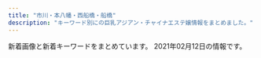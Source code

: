```yaml
---
title: "市川・本八幡・西船橋・船橋"
description: "キーワード別にの巨乳アジアン・チャイナエステ嬢情報をまとめました。"
---
```


新着画像と新着キーワードをまとめています。
2021年02月12日の情報です。

<DmmAffiliateIns />
<KeywordTable
  shops={
    [
    {
        "station": "JR\u897f\u8239\u6a4b\u99c5\u5357\u53e3",
        "img_links": [
            "http://t-rakuen.work/img/mika1.jpg",
            "http://t-rakuen.work/staff/rio.jpg",
            "http://t-rakuen.work/images/b2.jpg",
            "http://t-rakuen.work/staff/riri.jpg",
            "http://t-rakuen.work/staff/miya.jpg",
            "http://t-rakuen.work/img/kumi1.jpg",
            "http://t-rakuen.work/img/momo1.jpg",
            "http://t-rakuen.work/staff/mimi.jpg",
            "http://t-rakuen.work/img/koko1.jpg",
            "http://t-rakuen.work/staff/mina.jpg",
            "http://t-rakuen.work/staff/rara.jpg",
            "http://t-rakuen.work/img/miyu1.jpg",
            "http://t-rakuen.work/img/rara1.jpg",
            "http://t-rakuen.work/staff/rina.jpg",
            "http://t-rakuen.work/staff/ruru.jpg",
            "http://t-rakuen.work/staff/mika.jpg",
            "http://t-rakuen.work/images/head.jpg",
            "http://t-rakuen.work/img/riri1.jpg",
            "http://t-rakuen.work/staff/ai.jpg",
            "http://t-rakuen.work/images/b1.jpg",
            "http://t-rakuen.work/staff/miyu.jpg",
            "http://t-rakuen.work/staff/haruna.jpg",
            "http://t-rakuen.work/img/yumi1.jpg",
            "http://t-rakuen.work/img/misaki1.jpg",
            "http://t-rakuen.work/img/rika1.jpg",
            "http://t-rakuen.work/img/rena1.jpg",
            "http://t-rakuen.work/staff/kasumi.jpg",
            "http://t-rakuen.work/images/rec1.jpg",
            "http://t-rakuen.work/img/rina1.jpg",
            "http://t-rakuen.work/staff/hikaru.jpg",
            "http://t-rakuen.work/images/rec2.jpg",
            "http://t-rakuen.work/staff/aki.jpg",
            "http://t-rakuen.work/img/mimi1.jpg",
            "http://t-rakuen.work/img/kasumi1.jpg",
            "http://t-rakuen.work/staff/natumi.jpg",
            "http://t-rakuen.work/img/aki1.jpg",
            "http://t-rakuen.work/img/ayaka1.jpg",
            "http://t-rakuen.work/staff/yuyu.jpg",
            "http://t-rakuen.work/staff/yuna.jpg",
            "http://t-rakuen.work/img/haru1.jpg",
            "http://t-rakuen.work/images/staff_t.jpg",
            "http://t-rakuen.work/img/risa1.jpg",
            "http://t-rakuen.work/img/nami1.jpg",
            "http://t-rakuen.work/img/nazuki1.jpg",
            "http://t-rakuen.work/img/kiki1.jpg",
            "http://t-rakuen.work/staff/nazuki.jpg",
            "http://t-rakuen.work/staff/nami.jpg",
            "http://t-rakuen.work/staff/kiki.jpg",
            "http://t-rakuen.work/staff/haru.jpg",
            "http://t-rakuen.work/images/news.png",
            "http://t-rakuen.work/img/ruru1.jpg",
            "http://t-rakuen.work/staff/miho.jpg",
            "http://t-rakuen.work/images/sys4.jpg",
            "http://t-rakuen.work/staff/misaki.jpg",
            "http://t-rakuen.work/staff/nana.jpg",
            "http://t-rakuen.work/img/miya1.jpg",
            "http://t-rakuen.work/img/yuyu1.jpg",
            "http://t-rakuen.work/staff/rika.jpg",
            "http://t-rakuen.work/staff/koko.jpg",
            "http://t-rakuen.work/img/nao1.jpg",
            "http://t-rakuen.work/staff/nao.jpg",
            "http://t-rakuen.work/staff/momo.jpg",
            "http://t-rakuen.work/staff/emi.jpg",
            "http://t-rakuen.work/staff/kumi.jpg",
            "http://t-rakuen.work/img/aya1.jpg",
            "http://t-rakuen.work/img/natumi1.jpg",
            "http://t-rakuen.work/staff/rei.jpg",
            "http://t-rakuen.work/img/yuna1.jpg",
            "http://t-rakuen.work/staff/aya.jpg",
            "http://t-rakuen.work/images/sys2.jpg",
            "http://t-rakuen.work/img/mina1.jpg",
            "http://t-rakuen.work/images/sys3.jpg",
            "http://t-rakuen.work/img/rei1.jpg",
            "http://t-rakuen.work/staff/yumi.jpg",
            "http://t-rakuen.work/staff/nene.jpg",
            "http://t-rakuen.work/img/haruna1.jpg",
            "http://t-rakuen.work/img/kasumi2.jpg",
            "http://t-rakuen.work/staff/risa.jpg",
            "http://t-rakuen.work/staff/rena.jpg",
            "http://t-rakuen.work/img/miho1.jpg",
            "http://t-rakuen.work/img/ai1.jpg",
            "http://t-rakuen.work/img/hikaru1.jpg",
            "http://t-rakuen.work/img/sara1.jpg",
            "http://t-rakuen.work/images/news_t.jpg",
            "http://t-rakuen.work/img/nana1.jpg",
            "http://t-rakuen.work/img/emi1.jpg",
            "http://t-rakuen.work/staff/ayaka.jpg",
            "http://t-rakuen.work/img/rio1.jpg",
            "http://t-rakuen.work/img/nene1.jpg"
        ],
        "name": "\u53f0\u5317\u697d\u5712",
        "url": "http://t-rakuen.work/",
        "keywords": {}
    },
    {
        "name": "\u30d7\u30ea\u30f3\u30bb\u30b9",
        "img_links": [
            "https://prince.iest.info/images/link_nav01.jpg",
            "https://prince.iest.info/photos/sites/5/2020/12/2020121408392715.jpg",
            "https://prince.iest.info/images/room5.jpg",
            "https://prince.iest.info/images/room2.jpg",
            "https://prince.iest.info/images/link_nav02.jpg",
            "https://prince.iest.info/images/link_nav06.jpg",
            "https://prince.iest.info/images/link_nav05.jpg",
            "https://prince.iest.info/images/tit_news.png",
            "https://prince.iest.info/images/room3.jpg",
            "https://prince.iest.info/images/top.jpg",
            "https://prince.iest.info/images/tit_staff.jpg",
            "https://prince.iest.info/photos/sites/5/2020/12/2020121408392543.jpg",
            "https://prince.iest.info/images/room1.jpg",
            "https://prince.iest.info/images/link_nav03.jpg",
            "https://prince.iest.info/images/room4.jpg",
            "https://prince.iest.info/photos/sites/5/2020/12/2020121408392689.jpg",
            "https://prince.iest.info/photos/sites/5/2020/12/2020121408392660.jpg",
            "https://prince.iest.info/photos/sites/5/2021/01/2021011508371539.jpg",
            "https://prince.iest.info/images/link_nav04.jpg",
            "https://prince.iest.info/images/footer.jpg"
        ],
        "keywords": {
            "86": 18,
            "85": 12,
            "C": 12,
            "D": 30
        },
        "url": "https://prince.iest.info/",
        "station": "JR\u897f\u8239\u6a4b\u99c5\u5317\u53e3"
    },
    {
        "url": "http://hinata.relaxnabi.com/",
        "station": "JR\u8239\u6a4b\u99c5\u5317\u53e3",
        "img_links": [
            "http://hinata.relaxnabi.com/css/nav/sub-003.jpg",
            "http://hinata.relaxnabi.com/css/nav/sub-005.jpg",
            "http://hinata.relaxnabi.com/css/nav/sub-006.jpg",
            "http://hinata.relaxnabi.com/css/nav/nav-004.jpg",
            "http://hinata.relaxnabi.com/css/staff/staff17-a.jpg",
            "http://hinata.relaxnabi.com/css/nav/nav-005.jpg",
            "http://hinata.relaxnabi.com/css/staff/staff-007.jpg",
            "http://hinata.relaxnabi.com/css/staff/staff15-a.jpg",
            "http://hinata.relaxnabi.com/css/button.jpg",
            "http://hinata.relaxnabi.com/css/staff/staff17.jpg",
            "http://hinata.relaxnabi.com/css/osusume38.jpg",
            "http://hinata.relaxnabi.com/css/tel01.png",
            "http://hinata.relaxnabi.com/css/nav/nav-001.jpg",
            "http://hinata.relaxnabi.com/css/main-left03.jpg",
            "http://hinata.relaxnabi.com/css/girls001.jpg",
            "http://hinata.relaxnabi.com/css/staff/staff00004-a.jpg",
            "http://hinata.relaxnabi.com/css/top02.jpg",
            "http://hinata.relaxnabi.com/css/staff/staff-06-a.jpg",
            "http://hinata.relaxnabi.com/css/staff/staff00003.jpg",
            "http://hinata.relaxnabi.com/css/staff/staff00001.jpg",
            "http://hinata.relaxnabi.com/css/main-left02.jpg",
            "http://hinata.relaxnabi.com/css/staff/staff-007-a.jpg",
            "http://hinata.relaxnabi.com/css/staff/staff00003-a.jpg",
            "http://hinata.relaxnabi.com/css/nav/sub-004.jpg",
            "http://hinata.relaxnabi.com/css/nav/nav-003.jpg",
            "http://hinata.relaxnabi.com/css/nav/nav-006.jpg",
            "http://hinata.relaxnabi.com/img/tiaowen.png",
            "http://hinata.relaxnabi.com/css/staff/staff15.jpg",
            "http://hinata.relaxnabi.com/css/nav/nav-002.jpg",
            "http://hinata.relaxnabi.com/css/staff/staff-08-a.jpg",
            "http://hinata.relaxnabi.com/css/staff/staff-06.jpg",
            "http://hinata.relaxnabi.com/css/staff/staff-08.jpg",
            "http://hinata.relaxnabi.com/css/staff/staff00001-a.jpg",
            "http://hinata.relaxnabi.com/css/left.jpg",
            "http://hinata.relaxnabi.com/css/right.jpg",
            "http://hinata.relaxnabi.com/css/staff/staff00004.jpg",
            "http://hinata.relaxnabi.com/css/nav/sub-001.jpg",
            "http://hinata.relaxnabi.com/css/nav/sub-002.jpg"
        ],
        "name": "\u6696 \uff5eHinata\uff5e",
        "keywords": {
            "90": 2,
            "86": 2,
            "89": 1,
            "D": 1,
            "93": 1,
            "E": 5,
            "C": 4,
            "92": 2
        }
    },
    {
        "url": "http://es-massage.info/",
        "img_links": [
            "http://es-massage.info/wp-content/uploads/2019/03/c3dc6ab90966d6cc73491056f668516d.jpg",
            "http://es-massage.info/wp-content/uploads/2020/11/ec2088a7c961625f55b8f19773ea6d06-1-214x300.jpg",
            "http://es-massage.info/wp-content/uploads/2020/12/58c8479cbe288c2fbf566083af42e205-214x300.jpg",
            "http://es-massage.info/wp-content/uploads/2019/12/676cfcce64ce22475e092ee147f4ebc8-500x750.jpg",
            "http://es-massage.info/wp-content/uploads/2020/12/58c8479cbe288c2fbf566083af42e205.jpg",
            "http://es-massage.info/wp-content/uploads/2020/12/b7de5072fbfae6fe462a1a64132e2586-214x300.jpg",
            "http://es-massage.info/wp-content/uploads/2021/01/f0983bb73e450f84723737b2078c7c7f-500x750.jpg",
            "http://es-massage.info/wp-content/uploads/2021/02/910ee51cae19370d9c579aa4122bca84-500x750.jpg",
            "http://es-massage.info/wp-content/uploads/2020/04/6dbf19009737ff88e931378416216a70-500x750.jpg",
            "http://es-massage.info/wp-content/uploads/2020/12/b7de5072fbfae6fe462a1a64132e2586-500x750.jpg",
            "http://es-massage.info/wp-content/uploads/2020/09/f4811d331623d3f6e590e934b3e7ddc9-745x1024.jpg",
            "http://es-massage.info/wp-content/uploads/2019/03/c3dc6ab90966d6cc73491056f668516d-500x750.jpg",
            "http://es-massage.info/wp-content/uploads/2020/12/3fa9468d0afd75e906f6c7172a01c36f.jpg",
            "http://es-massage.info/wp-content/uploads/2021/01/f0983bb73e450f84723737b2078c7c7f.jpg",
            "http://es-massage.info/wp-content/uploads/2019/11/8da006befc39b49c570f8162740cbc56-737x1024.jpg",
            "http://es-massage.info/wp-content/uploads/2020/11/22a4454706dfc7d506005718bdeaf744.jpg",
            "http://es-massage.info/wp-content/themes/template-salon2/images/noimg.jpg",
            "http://es-massage.info/wp-content/uploads/2019/11/8da006befc39b49c570f8162740cbc56-500x750.jpg",
            "http://es-massage.info/wp-content/uploads/2019/11/6bc4d4a609db789262c27c9263065892-218x300.jpg",
            "http://es-massage.info/wp-content/uploads/2021/01/329c4f8c7f334cbe95d258f70d6ca207-722x1024.jpg",
            "http://es-massage.info/wp-content/uploads/2020/12/58c8479cbe288c2fbf566083af42e205-500x750.jpg",
            "http://es-massage.info/wp-content/uploads/2021/01/99cd17ff912b0b35d1cc416aae9c3e70-500x750.jpg",
            "http://es-massage.info/wp-content/uploads/2020/11/393e50c509ac7af9537aa8ebd908d0bb-500x750.jpg",
            "http://es-massage.info/wp-content/themes/template-salon2/images/header-tel.png",
            "http://es-massage.info/wp-content/uploads/2020/10/676cfcce64ce22475e092ee147f4ebc8-214x300.jpg",
            "http://es-massage.info/wp-content/uploads/2020/09/33a698ee5a77652901d0fde9c4146a22-500x750.jpg",
            "http://es-massage.info/wp-content/themes/template-salon2/images/bnr.jpg",
            "http://es-massage.info/wp-content/uploads/2020/10/0fd60f0c72ad85b96635ef3d4e152bd6.jpg",
            "http://es-massage.info/wp-content/uploads/2020/09/6b72f47c40e4254318daf8bb5ce7e612-500x750.jpg",
            "http://es-massage.info/wp-content/uploads/2021/02/910ee51cae19370d9c579aa4122bca84.jpg",
            "http://es-massage.info/wp-content/uploads/2019/10/3eec6cc0e85788ff3ceabceee29f9870-500x750.jpg",
            "http://es-massage.info/wp-content/uploads/2019/03/0c4d0538c251234bc70697ec7cf8cc97-220x300.jpg",
            "http://es-massage.info/wp-content/uploads/2019/11/4fad70a18793b8dfb7a63f4939e51f94.jpg",
            "http://es-massage.info/wp-content/uploads/2020/12/b9b3611b93290b324e2ffe33a2ac0962.jpg",
            "http://es-massage.info/wp-content/uploads/2018/10/g4.jpg",
            "http://es-massage.info/wp-content/uploads/2020/12/3fa9468d0afd75e906f6c7172a01c36f-500x750.jpg",
            "http://es-massage.info/wp-content/uploads/2019/03/0c4d0538c251234bc70697ec7cf8cc97.jpg",
            "http://es-massage.info/wp-content/uploads/2020/10/676cfcce64ce22475e092ee147f4ebc8-500x750.jpg",
            "http://es-massage.info/wp-content/uploads/2020/04/18a92be8e40d3b76771808544f649143-218x300.jpg",
            "http://es-massage.info/wp-content/uploads/2020/12/3fa9468d0afd75e906f6c7172a01c36f-214x300.jpg",
            "http://es-massage.info/wp-content/uploads/2019/11/4fad70a18793b8dfb7a63f4939e51f94-500x750.jpg",
            "http://es-massage.info/wp-content/uploads/2019/06/dcbeef447e8eded0b1939b00ff57d88b-500x750.jpg",
            "http://es-massage.info/wp-content/uploads/2019/06/dcbeef447e8eded0b1939b00ff57d88b-218x300.jpg",
            "http://es-massage.info/wp-content/uploads/2018/10/g3.jpg",
            "http://es-massage.info/wp-content/uploads/2020/09/f4811d331623d3f6e590e934b3e7ddc9-500x750.jpg",
            "http://es-massage.info/wp-content/uploads/2020/09/8fdd83977b0b42811d523358eceea3ff-500x750.jpg",
            "http://es-massage.info/wp-content/uploads/2020/12/b9b3611b93290b324e2ffe33a2ac0962-500x750.jpg",
            "http://es-massage.info/wp-content/uploads/2020/11/393e50c509ac7af9537aa8ebd908d0bb-214x300.jpg",
            "http://es-massage.info/wp-content/uploads/2020/06/0fd60f0c72ad85b96635ef3d4e152bd6-212x300.jpg",
            "http://es-massage.info/wp-content/uploads/2020/09/f4811d331623d3f6e590e934b3e7ddc9.jpg",
            "http://es-massage.info/wp-content/uploads/2018/12/ce6acdedea0cab635b18cd82f697bf3a-500x750.jpg",
            "http://es-massage.info/wp-content/uploads/2021/01/f5583bc17784a47bf0a1ab988e594253-500x750.jpg",
            "http://es-massage.info/wp-content/uploads/2018/10/g1.jpg",
            "http://es-massage.info/wp-content/uploads/2019/03/c3dc6ab90966d6cc73491056f668516d-745x1024.jpg",
            "http://es-massage.info/wp-content/uploads/2020/12/b7de5072fbfae6fe462a1a64132e2586.jpg",
            "http://es-massage.info/wp-content/uploads/2020/09/3a1f1f3668d5c8083c72d500ba90b03a-500x750.jpg",
            "http://es-massage.info/wp-content/uploads/2019/10/32cbcf100bc89043ce106a68ba8535ea-730x1024.jpg",
            "http://es-massage.info/wp-content/uploads/2020/11/4842d636713333eba3b14eebf302cc1b-1-212x300.jpg",
            "http://es-massage.info/wp-content/uploads/2020/10/28ef61e322d84828105879aebb024bc0-500x750.jpg",
            "http://es-massage.info/wp-content/themes/template-salon2/images/main1.jpg",
            "http://es-massage.info/wp-content/uploads/2019/03/0c4d0538c251234bc70697ec7cf8cc97-500x750.jpg",
            "http://es-massage.info/wp-content/uploads/2019/03/b85ae819f481b37cad8d1548de5893cc-223x300.jpg",
            "http://es-massage.info/wp-content/uploads/2019/10/3eec6cc0e85788ff3ceabceee29f9870.jpg",
            "http://es-massage.info/wp-content/uploads/2021/01/99cd17ff912b0b35d1cc416aae9c3e70.jpg",
            "http://es-massage.info/wp-content/uploads/2020/09/3c631f1126b3f6fd54d9e726a47027a4-209x300.jpg",
            "http://es-massage.info/wp-content/uploads/2020/09/3a1f1f3668d5c8083c72d500ba90b03a.jpg",
            "http://es-massage.info/wp-content/uploads/2019/11/8da006befc39b49c570f8162740cbc56.jpg",
            "http://es-massage.info/wp-content/uploads/2020/11/393e50c509ac7af9537aa8ebd908d0bb.jpg",
            "http://es-massage.info/wp-content/uploads/2020/11/22a4454706dfc7d506005718bdeaf744-214x300.jpg",
            "http://es-massage.info/wp-content/uploads/2020/11/4842d636713333eba3b14eebf302cc1b-1-722x1024.jpg",
            "http://es-massage.info/wp-content/uploads/2018/12/ce6acdedea0cab635b18cd82f697bf3a-218x300.jpg",
            "http://es-massage.info/wp-content/uploads/2021/01/329c4f8c7f334cbe95d258f70d6ca207-500x750.jpg",
            "http://es-massage.info/wp-content/uploads/2021/01/f0983bb73e450f84723737b2078c7c7f-212x300.jpg",
            "http://es-massage.info/wp-content/uploads/2019/10/32cbcf100bc89043ce106a68ba8535ea-500x750.jpg",
            "http://es-massage.info/wp-content/uploads/2020/04/6dbf19009737ff88e931378416216a70-214x300.jpg",
            "http://es-massage.info/wp-content/uploads/2020/09/33a698ee5a77652901d0fde9c4146a22.jpg",
            "http://es-massage.info/wp-content/uploads/2020/11/4842d636713333eba3b14eebf302cc1b-1-500x750.jpg",
            "http://es-massage.info/wp-content/uploads/2020/11/22a4454706dfc7d506005718bdeaf744-500x750.jpg",
            "http://es-massage.info/wp-content/uploads/2021/01/f5583bc17784a47bf0a1ab988e594253.jpg",
            "http://es-massage.info/wp-content/uploads/2020/10/30d608def2ebd1e5ad816873b9f9b8d4-745x1024.jpg",
            "http://es-massage.info/wp-content/uploads/2020/09/3a1f1f3668d5c8083c72d500ba90b03a-212x300.jpg",
            "http://es-massage.info/wp-content/uploads/2020/11/4842d636713333eba3b14eebf302cc1b-1.jpg",
            "http://es-massage.info/wp-content/uploads/2020/12/58c8479cbe288c2fbf566083af42e205-730x1024.jpg",
            "http://es-massage.info/wp-content/uploads/2020/10/0fd60f0c72ad85b96635ef3d4e152bd6-500x750.jpg",
            "http://es-massage.info/wp-content/uploads/2020/09/33a698ee5a77652901d0fde9c4146a22-214x300.jpg",
            "http://es-massage.info/wp-content/uploads/2019/10/32cbcf100bc89043ce106a68ba8535ea.jpg",
            "http://es-massage.info/wp-content/uploads/2020/04/6dbf19009737ff88e931378416216a70.jpg",
            "http://es-massage.info/wp-content/uploads/2020/09/6b72f47c40e4254318daf8bb5ce7e612.jpg",
            "http://es-massage.info/wp-content/uploads/2020/10/0fd60f0c72ad85b96635ef3d4e152bd6-214x300.jpg",
            "http://es-massage.info/wp-content/uploads/2019/12/676cfcce64ce22475e092ee147f4ebc8.jpg",
            "http://es-massage.info/wp-content/uploads/2020/10/30d608def2ebd1e5ad816873b9f9b8d4-500x750.jpg",
            "http://es-massage.info/wp-content/uploads/2020/12/cf9831b8c97ef0623dce87128b47aef0-500x750.jpg",
            "http://es-massage.info/wp-content/uploads/2019/11/4fad70a18793b8dfb7a63f4939e51f94-218x300.jpg",
            "http://es-massage.info/wp-content/uploads/2018/10/g2.jpg",
            "http://es-massage.info/wp-content/uploads/2020/10/30d608def2ebd1e5ad816873b9f9b8d4.jpg",
            "http://es-massage.info/wp-content/uploads/2020/10/28ef61e322d84828105879aebb024bc0.jpg",
            "http://es-massage.info/wp-content/uploads/2020/12/b9b3611b93290b324e2ffe33a2ac0962-216x300.jpg",
            "http://es-massage.info/wp-content/uploads/2020/09/8fdd83977b0b42811d523358eceea3ff-722x1024.jpg",
            "http://es-massage.info/wp-content/uploads/2019/10/3eec6cc0e85788ff3ceabceee29f9870-212x300.jpg",
            "http://es-massage.info/wp-content/uploads/2021/01/329c4f8c7f334cbe95d258f70d6ca207.jpg"
        ],
        "station": "JR\u897f\u8239\u6a4b\u99c5\u5357\u53e3",
        "keywords": {
            "F": 11,
            "D": 9,
            "\u4e73": 2,
            "E": 80,
            "G": 8,
            "\u30bb\u30af\u30b7\u30fc": 6,
            "\u80f8": 2,
            "\u5de8\u4e73": 2
        },
        "name": "Vivid \u30d3\u30d3\u30c3\u30c9"
    },
    {
        "keywords": {
            "C": 16
        },
        "name": "NEW \u82b1\u30ce\u97f3",
        "station": "JR\u897f\u8239\u6a4b\u99c5\u5357\u53e3",
        "url": "http://hanaoto.pw/",
        "img_links": [
            "http://hanaoto.pw/images/flash3.jpg",
            "http://hanaoto.pw/images/flash.jpg",
            "http://hanaoto.pw/images/maga.jpg",
            "http://hanaoto.pw/images/sptel.png",
            "http://hanaoto.pw/images/mobile.png",
            "http://hanaoto.pw/images/tel.png",
            "http://hanaoto.pw/images/g2.jpg",
            "http://hanaoto.pw/images/la.jpg",
            "http://hanaoto.pw/images/nana1.jpg",
            "http://hanaoto.pw/images/mm1.jpg",
            "http://hanaoto.pw/images/flash4.jpg",
            "http://hanaoto.pw/images/flash5.jpg",
            "http://hanaoto.pw/images/yy2.jpg",
            "http://hanaoto.pw/images/ami1.jpg",
            "http://hanaoto.pw/images/g6.jpg",
            "http://hanaoto.pw/images/a02.jpg",
            "http://hanaoto.pw/images/maga1.jpg"
        ]
    },
    {
        "img_links": [
            "https://aroma-cafe.xyz.mn/images/room1.jpg",
            "https://aroma-cafe.xyz.mn/images/ac.jpg",
            "https://aroma-cafe.xyz.mn/images/s1.jpg",
            "https://aroma-cafe.xyz.mn/images/room2.jpg",
            "https://aroma-cafe.xyz.mn/images/s_face.jpg",
            "https://aroma-cafe.xyz.mn/images/news_bj2.jpg",
            "https://aroma-cafe.xyz.mn/photos/sites/24/2021/02/2021021015445228.jpg",
            "https://aroma-cafe.xyz.mn/images/room4.jpg",
            "https://aroma-cafe.xyz.mn/images/s2.jpg",
            "https://aroma-cafe.xyz.mn/images/s_news.jpg",
            "https://aroma-cafe.xyz.mn/images/top.jpg",
            "https://aroma-cafe.xyz.mn/images/mobile.jpg",
            "https://aroma-cafe.xyz.mn/images/s_staff.jpg",
            "https://aroma-cafe.xyz.mn/photos/sites/24/2021/02/2021021015510397.jpg",
            "https://aroma-cafe.xyz.mn/images/tel.jpg",
            "https://aroma-cafe.xyz.mn/photos/sites/24/2021/02/2021021016025433.jpg",
            "https://aroma-cafe.xyz.mn/images/new.jpg",
            "https://aroma-cafe.xyz.mn/images/room3.jpg",
            "https://aroma-cafe.xyz.mn/photos/sites/24/2021/02/2021021015592731.jpg",
            "https://aroma-cafe.xyz.mn/photos/sites/24/2021/02/2021021016061177.jpg",
            "https://aroma-cafe.xyz.mn/images/s_link.jpg",
            "https://aroma-cafe.xyz.mn/photos/sites/24/2021/02/2021021016014439.jpg"
        ],
        "url": "https://aroma-cafe.xyz.mn/",
        "keywords": {
            "87": 36,
            "83": 18,
            "C": 32,
            "D": 18,
            "F": 18,
            "89": 18,
            "E": 54,
            "85": 18,
            "86": 18
        },
        "station": "\u897f\u8239\u6a4b\u99c5",
        "name": "\u30a2\u30ed\u30de\u30ab\u30d5\u30a7\uff5eAroma cafe\uff5e"
    },
    {
        "name": "Sexy Love \uff5e\u30bb\u30af\u30b7\u30fc\u30e9\u30d6\uff5e",
        "station": "JR\u8239\u6a4b\u99c5\u5317\u53e3",
        "img_links": [
            "http://www.sexy.relaxjp.info/images/m-top010.jpg",
            "http://www.sexy.relaxjp.info/files/023.jpg",
            "http://www.sexy.relaxjp.info/photo_news/upimg/113795f6d744eb4b28_1.jpg",
            "http://www.sexy.relaxjp.info/photo_news/upimg/231245f6c12b65e43e_0.jpg",
            "http://www.sexy.relaxjp.info/files/033-03.jpg",
            "http://www.sexy.relaxjp.info/files/033-02.jpg",
            "http://www.sexy.relaxjp.info/photo_news/upimg/113795f6d744eb4b28_0.jpg",
            "http://www.sexy.relaxjp.info/images/m-top009.jpg",
            "http://www.sexy.relaxjp.info/photo_news/upimg/584825f4892b894a55_0.jpg",
            "http://www.sexy.relaxjp.info/images/call.png",
            "http://www.sexy.relaxjp.info/files/011.jpg",
            "http://www.sexy.relaxjp.info/files/034-02.jpg",
            "http://www.sexy.relaxjp.info/files/037-03.jpg",
            "http://www.sexy.relaxjp.info/photo_news/upimg/584825f4892b894a55_1.jpg",
            "http://www.sexy.relaxjp.info/files/002-03.jpg",
            "http://www.sexy.relaxjp.info/files/034.jpg",
            "http://www.sexy.relaxjp.info/files/024-03.jpg",
            "http://www.sexy.relaxjp.info/photo_news/upimg/931085f753b39c3781_0.jpg",
            "http://www.sexy.relaxjp.info/photo_news/upimg/280145f3df2b56ca0b_0.jpg",
            "http://www.sexy.relaxjp.info/files/030.jpg",
            "http://www.sexy.relaxjp.info/files/035-03.jpg",
            "http://www.sexy.relaxjp.info/images/m-head01.jpg",
            "http://www.sexy.relaxjp.info/images/foot01.jpg",
            "http://www.sexy.relaxjp.info/files/003.jpg",
            "http://www.sexy.relaxjp.info/files/036.jpg",
            "http://www.sexy.relaxjp.info/files/024-02.jpg",
            "http://www.sexy.relaxjp.info/files/024.jpg",
            "http://www.sexy.relaxjp.info/files/003-02.jpg",
            "http://www.sexy.relaxjp.info/files/003-03.jpg",
            "http://www.sexy.relaxjp.info/files/036-02.jpg",
            "http://www.sexy.relaxjp.info/files/036-03.jpg",
            "http://www.sexy.relaxjp.info/photo_news/upimg/660875fbe0c393f4a1_0.jpg",
            "http://www.sexy.relaxjp.info/files/011-03.jpg",
            "http://www.sexy.relaxjp.info/files/002-02.jpg",
            "http://www.sexy.relaxjp.info/files/023-02.jpg",
            "http://www.sexy.relaxjp.info/files/035-02.jpg",
            "http://www.sexy.relaxjp.info/files/011-02.jpg",
            "http://www.sexy.relaxjp.info/images/m-top004.jpg",
            "http://www.sexy.relaxjp.info/files/037.jpg",
            "http://www.sexy.relaxjp.info/files/023-03.jpg",
            "http://www.sexy.relaxjp.info/files/002.jpg",
            "http://www.sexy.relaxjp.info/images/m-top003.jpg",
            "http://www.sexy.relaxjp.info/files/033.jpg",
            "http://www.sexy.relaxjp.info/photo_news/upimg/931085f753b39c3781_1.jpg",
            "http://www.sexy.relaxjp.info/photo_news/upimg/592295fab519ba4757_1.jpg",
            "http://www.sexy.relaxjp.info/files/037-02.jpg",
            "http://www.sexy.relaxjp.info/files/034-03.jpg",
            "http://www.sexy.relaxjp.info/files/030-03.jpg",
            "http://www.sexy.relaxjp.info/photo_news/upimg/378095fc48d072d81b_0.jpg",
            "http://www.sexy.relaxjp.info/files/030-02.jpg",
            "http://www.sexy.relaxjp.info/files/035.jpg"
        ],
        "url": "http://www.sexy.relaxjp.info/",
        "keywords": {
            "C": 4,
            "D": 16,
            "89": 2,
            "86": 6,
            "E": 2,
            "\u30bb\u30af\u30b7\u30fc": 36,
            "87": 14
        }
    },
    {
        "name": "Pink Love",
        "url": "http://www.yumegokoro.esjp.info/",
        "keywords": {
            "D": 40,
            "87": 36,
            "88": 4
        },
        "station": "JR\u8239\u6a4b\u99c5\u5317\u53e3",
        "img_links": [
            "http://www.yumegokoro.esjp.info/files/018.jpg",
            "http://www.yumegokoro.esjp.info/files/018-03.jpg",
            "http://www.yumegokoro.esjp.info/images/barLink.png",
            "http://www.yumegokoro.esjp.info/files/017-03.jpg",
            "http://www.yumegokoro.esjp.info/files/012-02.jpg",
            "http://www.yumegokoro.esjp.info/files/002-03.jpg",
            "http://www.yumegokoro.esjp.info/images/concept.png",
            "http://www.yumegokoro.esjp.info/images/backBtn.png",
            "http://www.yumegokoro.esjp.info/images/btnTop.png",
            "http://www.yumegokoro.esjp.info/files/015-02.jpg",
            "http://www.yumegokoro.esjp.info/files/011-02.jpg",
            "http://www.yumegokoro.esjp.info/files/017.jpg",
            "http://www.yumegokoro.esjp.info/files/004.jpg",
            "http://www.yumegokoro.esjp.info/images/barAccess.png",
            "http://www.yumegokoro.esjp.info/files/014-02.jpg",
            "http://www.yumegokoro.esjp.info/images/barProfileSche.png",
            "http://www.yumegokoro.esjp.info/files/013-03.jpg",
            "http://www.yumegokoro.esjp.info/images/barSchedule.png",
            "http://www.yumegokoro.esjp.info/files/018-02.jpg",
            "http://www.yumegokoro.esjp.info/images/barTherapist.png",
            "http://www.yumegokoro.esjp.info/files/010-03.jpg",
            "http://www.yumegokoro.esjp.info/files/014.jpg",
            "http://www.yumegokoro.esjp.info/files/015.jpg",
            "http://www.yumegokoro.esjp.info/files/013-02.jpg",
            "http://www.yumegokoro.esjp.info/files/017-02.jpg",
            "http://www.yumegokoro.esjp.info/files/002-02.jpg",
            "http://www.yumegokoro.esjp.info/images/barRecruit.png",
            "http://www.yumegokoro.esjp.info/files/002.jpg",
            "http://www.yumegokoro.esjp.info/files/015-03.jpg",
            "http://www.yumegokoro.esjp.info/images/barProfile.png",
            "http://www.yumegokoro.esjp.info/files/010-02.jpg",
            "http://www.yumegokoro.esjp.info/images/time.png",
            "http://www.yumegokoro.esjp.info/files/011.jpg",
            "http://www.yumegokoro.esjp.info/files/014-03.jpg",
            "http://www.yumegokoro.esjp.info/files/011-03.jpg",
            "http://www.yumegokoro.esjp.info/files/010.jpg",
            "http://www.yumegokoro.esjp.info/images/header.png",
            "http://www.yumegokoro.esjp.info/files/004-02.jpg",
            "http://www.yumegokoro.esjp.info/files/013.jpg",
            "http://www.yumegokoro.esjp.info/files/012.jpg",
            "http://www.yumegokoro.esjp.info/files/012-03.jpg",
            "http://www.yumegokoro.esjp.info/images/contentBottom.jpg",
            "http://www.yumegokoro.esjp.info/files/004-03.jpg"
        ]
    },
    {
        "img_links": [
            "http://www.diamond.mesthe.com/images/slider/3.jpg",
            "http://www.diamond.mesthe.com/img/goback.jpg",
            "http://www.diamond.mesthe.com/files/002-02.jpg",
            "http://www.diamond.mesthe.com/img/ttl_info.png",
            "http://www.diamond.mesthe.com/images/slider/2.jpg",
            "http://www.diamond.mesthe.com/img/pickup.jpg",
            "http://www.diamond.mesthe.com/img/top_option04.jpg",
            "http://www.diamond.mesthe.com/files/003-02.jpg",
            "http://www.diamond.mesthe.com/files/003.jpg",
            "http://www.diamond.mesthe.com/img/tel.png",
            "http://www.diamond.mesthe.com/files/004.jpg",
            "http://www.diamond.mesthe.com/img/btn_blog.png",
            "http://www.diamond.mesthe.com/img/ttl_news.png",
            "http://www.diamond.mesthe.com/files/001.jpg",
            "http://www.diamond.mesthe.com/images/slider/1.jpg",
            "http://www.diamond.mesthe.com/img/top_option03.jpg",
            "http://www.diamond.mesthe.com/files/002.jpg",
            "http://www.diamond.mesthe.com/files/001-02.jpg",
            "http://www.diamond.mesthe.com/img/top_option01.jpg",
            "http://www.diamond.mesthe.com/img/ttl_therapist.png",
            "http://www.diamond.mesthe.com/img/btn_side_mobile.jpg",
            "http://www.diamond.mesthe.com/files/004-02.jpg"
        ],
        "name": "\u30c0\u30a4\u30e4\u30e2\u30f3\u30c9",
        "keywords": {
            "88": 2,
            "D": 6,
            "87": 4,
            "86": 2,
            "C": 13
        },
        "url": "http://www.diamond.mesthe.com/",
        "station": "JR\u897f\u8239\u6a4b\u99c5\u5357\u53e3"
    },
    {
        "station": "JR\u897f\u8239\u6a4b\u99c5\u5317\u53e3",
        "name": "\u3055\u304f\u3089",
        "keywords": {
            "\u80f8": 1,
            "D": 1,
            "F": 2
        },
        "img_links": [
            "http://stylelife.work/Uploads/user/5e68a1524c2d2.jpg",
            "http://stylelife.work/Public/Wap/picture/sp-staff-list.png",
            "http://stylelife.work/Uploads/user/5f7ea89496e3e.jpg",
            "http://stylelife.work/ueditor/php/upload/image/20180712/1531374173659035.png",
            "http://stylelife.work/Uploads/user/5ebf50cc42240.jpg",
            "http://stylelife.work/Uploads/user/60178961290e1.jpg",
            "http://stylelife.work/Uploads/user/5dfc857c95e57.jpg",
            "http://stylelife.work/ueditor/php/upload/image/20180712/1531373827278035.png",
            "http://stylelife.work/Uploads/user/5e4101be77e18.jpg",
            "http://stylelife.work/Public/Wap/picture/m-foot.png",
            "http://stylelife.work/Uploads/user/5fe143f28e361.jpg",
            "http://stylelife.work/Uploads/user/5ef9a9fd8cd20.jpg",
            "http://stylelife.work/Uploads/user/601789a317c0d.jpg",
            "http://stylelife.work/Public/Wap/picture/sp-line.png",
            "http://stylelife.work/Uploads/user/5de74b74a4faa.jpg",
            "http://stylelife.work/Uploads/user/5f50833fd5a74.jpg",
            "http://stylelife.work/Uploads/user/5deb614369ccd.jpg",
            "http://stylelife.work/Uploads/user/5ebfa12d5429d.jpg",
            "http://stylelife.work/Uploads/user/5e1d3400053fa.jpg",
            "http://stylelife.work/Uploads/user/5eb35a13a1df3.jpg",
            "http://stylelife.work/Uploads/user/5de74b09394d7.jpg",
            "http://stylelife.work/ueditor/php/upload/image/20180712/1531367078235696.png",
            "http://stylelife.work/Uploads/user/5e1d330613089.jpg",
            "http://stylelife.work/Uploads/user/6017898b00273.jpg",
            "http://stylelife.work/Public/Wap/picture/m-tel.png",
            "http://stylelife.work/Uploads/user/5e79901ca108f.jpg",
            "http://stylelife.work/Public/Wap/picture/staff-pc.png",
            "http://stylelife.work/Uploads/user/601789f869a29.jpg",
            "http://stylelife.work/Uploads/user/60178ac3e9112.jpg",
            "http://stylelife.work/Uploads/user/5de74b9acbf92.jpg",
            "http://stylelife.work/Uploads/user/5f3cd192667f4.jpg",
            "http://stylelife.work/Uploads/user/5ebf4ff2905f1.jpg"
        ],
        "url": "http://stylelife.work/"
    },
    {
        "station": "JR\u897f\u8239\u6a4b\u99c5\u5357\u53e3",
        "url": "http://es-suzune.com/",
        "name": "\u9234\u97f3-\u3059\u305a\u306d-",
        "keywords": {
            "F": 7,
            "\u30bb\u30af\u30b7\u30fc": 5,
            "E": 8
        },
        "img_links": [
            "http://es-suzune.com/images/access/01.png",
            "http://es-suzune.com/staffPhoto/s20201130135623.jpg",
            "http://es-suzune.com/staffPhoto/s20210124204401.jpg",
            "http://es-suzune.com/staffPhoto/b20200709154401.jpg",
            "http://es-suzune.com/staffPhoto/s20210124204424.jpg",
            "http://es-suzune.com/images/access/03.png",
            "http://es-suzune.com/staffPhoto/s20201130140636.jpg",
            "http://es-suzune.com/staffPhoto/b20201128232445.jpg",
            "http://es-suzune.com/staffPhoto/s20201130191329.jpg",
            "http://es-suzune.com/staffPhoto/s20210103222830.jpg",
            "http://es-suzune.com/staffPhoto/s20200827113054.jpg",
            "http://es-suzune.com/images/showIndex.jpg",
            "http://es-suzune.com/staffPhoto/s20200827113331.jpg",
            "http://es-suzune.com/staffPhoto/s20200827113545.jpg",
            "http://es-suzune.com/staffPhoto/s20201022211319.jpg",
            "http://es-suzune.com/staffPhoto/s20200827113204.jpg",
            "http://es-suzune.com/uploadfiles/images/chuntian4_%E5%89%AF%E6%9C%AC.jpg",
            "http://es-suzune.com/uploadfiles/images/chuntian1_%E5%89%AF%E6%9C%AC.jpg",
            "http://es-suzune.com/staffPhoto/b20201022211319.jpg",
            "http://es-suzune.com/staffPhoto/s20200724144036.jpg",
            "http://es-suzune.com/images/access/02.png",
            "http://es-suzune.com/staffPhoto/s20201130191509.jpg",
            "http://es-suzune.com/images/store/04.jpg",
            "http://es-suzune.com/staffPhoto/s20200724144017.jpg",
            "http://es-suzune.com/staffPhoto/b20200724144017.jpg",
            "http://es-suzune.com/staffPhoto/b20191113214645.jpg",
            "http://es-suzune.com/staffPhoto/b20210208141551.jpg",
            "http://es-suzune.com/images/showContent.jpg",
            "http://es-suzune.com/staffPhoto/b20191208215817.jpg",
            "http://es-suzune.com/staffPhoto/b20210130235019.jpg",
            "http://es-suzune.com/staffPhoto/s20191113214645.jpg",
            "http://es-suzune.com/staffPhoto/b20201130191329.jpg",
            "http://es-suzune.com/staffPhoto/s20191115141757.jpg",
            "http://es-suzune.com/staffPhoto/s20200709205317.jpg",
            "http://es-suzune.com/staffPhoto/s20200709205350.jpg",
            "http://es-suzune.com/staffPhoto/s20200827113641.jpg",
            "http://es-suzune.com/staffPhoto/s20191115141808.jpg",
            "http://es-suzune.com/staffPhoto/s20200827113754.jpg",
            "http://es-suzune.com/staffPhoto/s20201130135600.jpg",
            "http://es-suzune.com/images/store/02.jpg",
            "http://es-suzune.com/staffPhoto/b20210124204401.jpg",
            "http://es-suzune.com/staffPhoto/s20201130191531.jpg",
            "http://es-suzune.com/staffPhoto/s20200709154538.jpg",
            "http://es-suzune.com/staffPhoto/s20210208141551.jpg",
            "http://es-suzune.com/staffPhoto/s20210103222814.jpg",
            "http://es-suzune.com/staffPhoto/b20200709205317.jpg",
            "http://es-suzune.com/staffPhoto/s20191208215843.jpg",
            "http://es-suzune.com/uploadfiles/images/courseEsSuzune.jpg",
            "http://es-suzune.com/staffPhoto/s20191208215817.jpg",
            "http://es-suzune.com/images/store/03.jpg",
            "http://es-suzune.com/staffPhoto/s20200709154401.jpg",
            "http://es-suzune.com/staffPhoto/s20200510132325.jpg",
            "http://es-suzune.com/staffPhoto/s20201128232445.jpg",
            "http://es-suzune.com/staffPhoto/b20191115141757.jpg",
            "http://es-suzune.com/images/store/01.jpg",
            "http://es-suzune.com/staffPhoto/s20210130235019.jpg",
            "http://es-suzune.com/staffPhoto/s20201130140920.jpg",
            "http://es-suzune.com/staffPhoto/b20210103222814.jpg",
            "http://es-suzune.com/images/access/05.png",
            "http://es-suzune.com/staffPhoto/b20200510132325.jpg",
            "http://es-suzune.com/uploadfiles/images/campaignEsSuzune1.jpg"
        ]
    },
    {
        "name": "\u8309\u8389\u82b1",
        "station": "\u4eac\u6210\u8239\u6a4b\u99c5",
        "url": "http://sminfvnda.xyz/",
        "keywords": {},
        "img_links": []
    },
    {
        "name": "Happy Bell",
        "img_links": [
            "http://aroma-esthe.info/images/cg03.jpg",
            "http://aroma-esthe.info/images/slider-img002.jpg",
            "http://aroma-esthe.info/images/cg05.jpg",
            "http://aroma-esthe.info/images/cg01.jpg",
            "http://aroma-esthe.info/images/cg02.jpg",
            "http://aroma-esthe.info/link/menlog.jpg",
            "http://aroma-esthe.info/images/m4.jpg",
            "http://aroma-esthe.info/images/slider-img003.jpg",
            "http://aroma-esthe.info/images/kan.jpg",
            "http://aroma-esthe.info/images/r1.jpg",
            "http://aroma-esthe.info/images/tit-sub3.jpg",
            "http://aroma-esthe.info/images/b-online.png",
            "http://aroma-esthe.info/images/tit-sub1.jpg",
            "http://aroma-esthe.info/images/r3.jpg",
            "http://aroma-esthe.info/images/slider-img001.jpg",
            "http://aroma-esthe.info/images/tit-sub4.jpg",
            "http://aroma-esthe.info/images/m3.jpg",
            "http://aroma-esthe.info/images/qr.jpg",
            "http://aroma-esthe.info/images/m1.jpg",
            "http://aroma-esthe.info/images/r2.jpg",
            "http://aroma-esthe.info/images/r4.jpg",
            "http://aroma-esthe.info/images/b-tel.png",
            "http://aroma-esthe.info/images/tit-sub2.jpg",
            "http://aroma-esthe.info/images/tit-sub6.jpg",
            "http://aroma-esthe.info/images/m2.jpg",
            "http://aroma-esthe.info/images/tit-sub5.jpg"
        ],
        "keywords": {
            "D": 6,
            "86": 8
        },
        "url": "http://aroma-esthe.info/",
        "station": "\u4eac\u6210\u516b\u5e61\u99c5\u5317\u53e3"
    },
    {
        "name": "\u30d5\u30a7\u30a2\u30ea\u30fc",
        "url": "http://www.club.relaxjp.info/",
        "keywords": {
            "86": 2,
            "87": 4,
            "C": 1,
            "D": 5
        },
        "station": "JR\u672c\u516b\u5e61\u99c5\u5317\u53e3",
        "img_links": [
            "http://www.club.relaxjp.info/images/sys2.png",
            "http://www.club.relaxjp.info/files/009.jpg",
            "http://www.club.relaxjp.info/images/b2.jpg",
            "http://www.club.relaxjp.info/images/rec1.png",
            "http://www.club.relaxjp.info/images/rec2.png",
            "http://www.club.relaxjp.info/files/014-02.jpg",
            "http://www.club.relaxjp.info/images/sys1.png",
            "http://www.club.relaxjp.info/files/009-02.jpg",
            "http://www.club.relaxjp.info/images/interior_t.png",
            "http://www.club.relaxjp.info/files/014.jpg",
            "http://www.club.relaxjp.info/images/b1.jpg",
            "http://www.club.relaxjp.info/images/mobile.jpg",
            "http://www.club.relaxjp.info/files/013-02.jpg",
            "http://www.club.relaxjp.info/images/ta.jpg",
            "http://www.club.relaxjp.info/files/007.jpg",
            "http://www.club.relaxjp.info/images/int1.png",
            "http://www.club.relaxjp.info/files/006.jpg",
            "http://www.club.relaxjp.info/images/line.png",
            "http://www.club.relaxjp.info/files/004.jpg",
            "http://www.club.relaxjp.info/images/sys3.png",
            "http://www.club.relaxjp.info/files/013.jpg",
            "http://www.club.relaxjp.info/images/int2.png",
            "http://www.club.relaxjp.info/images/link_t.png",
            "http://www.club.relaxjp.info/files/004-02.jpg",
            "http://www.club.relaxjp.info/images/staff_t.png",
            "http://www.club.relaxjp.info/images/head.jpg",
            "http://www.club.relaxjp.info/files/006-02.jpg",
            "http://www.club.relaxjp.info/files/007-02.jpg"
        ]
    },
    {
        "keywords": {},
        "img_links": [
            "http://p-lady.work/images/rec2.jpg",
            "http://p-lady.work/img/saki1.jpg",
            "http://p-lady.work/img/anna1.jpg",
            "http://p-lady.work/img/reiko1.jpg",
            "http://p-lady.work/images/int1.jpg",
            "http://p-lady.work/img/runa1.jpg",
            "http://p-lady.work/images/25.jpg",
            "http://p-lady.work/images/5.jpg",
            "http://p-lady.work/images/6.jpg",
            "http://p-lady.work/images/2.jpg",
            "http://p-lady.work/staff/rena.jpg",
            "http://p-lady.work/img/kurumi1.jpg",
            "http://p-lady.work/images/32.jpg",
            "http://p-lady.work/img/yui1.jpg",
            "http://p-lady.work/img/miyu1.jpg",
            "http://p-lady.work/img/nami1.jpg",
            "http://p-lady.work/images/ac1.jpg",
            "http://p-lady.work/img/rena1.jpg",
            "http://p-lady.work/images/26.jpg",
            "http://p-lady.work/images/37.jpg",
            "http://p-lady.work/img/rika1.jpg",
            "http://p-lady.work/images/interior_t.jpg",
            "http://p-lady.work/images/33.jpg",
            "http://p-lady.work/staff/runa.jpg",
            "http://p-lady.work/staff/yuyu.jpg",
            "http://p-lady.work/img/nana1.jpg",
            "http://p-lady.work/images/28.jpg",
            "http://p-lady.work/images/news.jpg",
            "http://p-lady.work/images/int2.jpg",
            "http://p-lady.work/images/tg.jpg",
            "http://p-lady.work/staff/mimi.jpg",
            "http://p-lady.work/img/zara1.jpg",
            "http://p-lady.work/images/30.jpg",
            "http://p-lady.work/staff/yui.jpg",
            "http://p-lady.work/img/koi1.jpg",
            "http://p-lady.work/staff/zara.jpg",
            "http://p-lady.work/img/nanami1.jpg",
            "http://p-lady.work/images/head.jpg",
            "http://p-lady.work/staff/miyu.jpg",
            "http://p-lady.work/staff/nami.jpg",
            "http://p-lady.work/staff/koi.jpg",
            "http://p-lady.work/images/staff_t.jpg",
            "http://p-lady.work/images/36.jpg",
            "http://p-lady.work/staff/nanami.jpg",
            "http://p-lady.work/images/17.jpg",
            "http://p-lady.work/staff/anna.jpg",
            "http://p-lady.work/staff/rika.jpg",
            "http://p-lady.work/images/35.jpg",
            "http://p-lady.work/staff/risa.jpg",
            "http://p-lady.work/images/23.jpg",
            "http://p-lady.work/staff/nana.jpg",
            "http://p-lady.work/images/16.jpg",
            "http://p-lady.work/images/18.jpg",
            "http://p-lady.work/images/rec1.jpg",
            "http://p-lady.work/img/mirai1.jpg",
            "http://p-lady.work/staff/saki.jpg",
            "http://p-lady.work/images/20.jpg",
            "http://p-lady.work/images/s1.png",
            "http://p-lady.work/images/29.jpg",
            "http://p-lady.work/img/yuyu1.jpg",
            "http://p-lady.work/staff/mirai.jpg",
            "http://p-lady.work/staff/kurumi.jpg",
            "http://p-lady.work/images/7.jpg",
            "http://p-lady.work/images/27.jpg",
            "http://p-lady.work/images/21.jpg",
            "http://p-lady.work/staff/eri.jpg",
            "http://p-lady.work/images/15.jpg",
            "http://p-lady.work/images/10.jpg",
            "http://p-lady.work/staff/riri.jpg",
            "http://p-lady.work/img/eri1.jpg",
            "http://p-lady.work/images/3.jpg",
            "http://p-lady.work/images/sys.jpg",
            "http://p-lady.work/img/risa1.jpg",
            "http://p-lady.work/staff/reiko.jpg",
            "http://p-lady.work/img/mimi1.jpg",
            "http://p-lady.work/img/riri1.jpg"
        ],
        "name": "\u4e03\u5f69",
        "url": "http://p-lady.work/",
        "station": "JR\u897f\u8239\u6a4b\u99c5\u5357\u53e3"
    },
    {
        "img_links": [
            "http://www.dokidoki.esjp.info/img/eve.jpg",
            "http://www.dokidoki.esjp.info/img/rect.jpg",
            "http://www.dokidoki.esjp.info/img/stat.jpg",
            "http://www.dokidoki.esjp.info/files/003.jpg",
            "http://www.dokidoki.esjp.info/img/acct.jpg",
            "http://www.dokidoki.esjp.info/img/syst.jpg",
            "http://www.dokidoki.esjp.info/files/007.jpg",
            "http://www.dokidoki.esjp.info/files/010.jpg",
            "http://www.dokidoki.esjp.info/img/top.jpg",
            "http://www.dokidoki.esjp.info/img/fla.jpg",
            "http://www.dokidoki.esjp.info/img/nn.jpg",
            "http://www.dokidoki.esjp.info/img/lint.jpg",
            "http://www.dokidoki.esjp.info/img/rot.jpg",
            "http://www.dokidoki.esjp.info/img/stal.png",
            "http://www.dokidoki.esjp.info/img/noo.png",
            "http://www.dokidoki.esjp.info/files/006.jpg",
            "http://www.dokidoki.esjp.info/files/001.jpg",
            "http://www.dokidoki.esjp.info/files/002.jpg"
        ],
        "station": "JR\u8239\u6a4b\u99c5\u5317\u53e3",
        "keywords": {
            "D": 4,
            "86": 2,
            "C": 2,
            "87": 4
        },
        "url": "http://www.dokidoki.esjp.info/",
        "name": "\u30c9\u30ad\u30c9\u30ad\u30cf\u30cb\u30fc"
    },
    {
        "url": "http://www.kanda-es.info/",
        "keywords": {},
        "name": "Blue\uff5e\u30d6\u30eb\u30fc\uff5e",
        "img_links": [
            "http://www.kanda-es.info/images/sys2.jpg",
            "http://www.kanda-es.info/staff/sora.jpg",
            "http://www.kanda-es.info/staff/anna.jpg",
            "http://www.kanda-es.info/images/int1.jpg",
            "http://www.kanda-es.info/images/sys1.jpg",
            "http://www.kanda-es.info/images/tg.jpg",
            "http://www.kanda-es.info/staff/risa.jpg",
            "http://www.kanda-es.info/images/news.jpg",
            "http://www.kanda-es.info/img/sora1.jpg",
            "http://www.kanda-es.info/img/risa1.jpg",
            "http://www.kanda-es.info/img/anna1.jpg",
            "http://www.kanda-es.info/images/staff_t.jpg",
            "http://www.kanda-es.info/images/interior_t.jpg",
            "http://www.kanda-es.info/images/mobile.jpg",
            "http://www.kanda-es.info/images/int2.jpg",
            "http://www.kanda-es.info/images/info.jpg"
        ],
        "station": "\u99ac\u8fbc\u6ca2\u99c5\u6771\u53e3"
    },
    {
        "img_links": [
            "http://www.iyashinoumi.com/img/miss24sb.jpg",
            "http://www.iyashinoumi.com/img/miss6sb.jpg",
            "http://www.iyashinoumi.com/img/miss7sb.jpg",
            "http://www.iyashinoumi.com/img/sTitle_right.png",
            "http://www.iyashinoumi.com/img/miss28sb.jpg",
            "http://www.iyashinoumi.com/img/tel1.png",
            "http://www.iyashinoumi.com/img/miss7s.jpg",
            "http://www.iyashinoumi.com/img/miss25sb.jpg",
            "http://www.iyashinoumi.com/img/miss27sb.jpg",
            "http://www.iyashinoumi.com/img/sTitle_left.png"
        ],
        "keywords": {},
        "name": "\u7652\u3057\u306e\u6d77",
        "url": "http://www.iyashinoumi.com/",
        "station": "\u5e02\u5ddd\u99c5\u5317\u53e3"
    },
    {
        "keywords": {
            "F": 12,
            "88": 8,
            "G": 6,
            "83": 2,
            "C": 22,
            "85": 8,
            "90": 4,
            "91": 4,
            "D": 16,
            "E": 4,
            "86": 4
        },
        "url": "http://junpu.xyz.mn/",
        "station": "\u897f\u8239\u6a4b\u99c5\u5357\u53e3",
        "img_links": [
            "http://junpu.xyz.mn/images/s_news.jpg",
            "http://junpu.xyz.mn/photos/sites/129/2020/07/2020070311075192.jpg",
            "http://junpu.xyz.mn/images/r1.jpg",
            "http://junpu.xyz.mn/images/line2.jpg",
            "http://junpu.xyz.mn/photos/sites/129/2019/09/2019090515262527.jpg",
            "http://junpu.xyz.mn/photos/sites/129/2019/07/2019072615361857.jpg",
            "http://junpu.xyz.mn/images/end.png",
            "http://junpu.xyz.mn/photos/sites/129/2021/01/2021011113081255.jpg",
            "http://junpu.xyz.mn/photos/sites/129/2021/02/2021020111060861.jpg",
            "http://junpu.xyz.mn/photos/sites/129/2019/11/2019112612382247-450x675.jpg",
            "http://junpu.xyz.mn/photos/sites/129/2021/02/2021020114034474.jpg",
            "http://junpu.xyz.mn/photos/sites/129/2019/11/2019112612382247.jpg",
            "http://junpu.xyz.mn/images/r2.jpg",
            "http://junpu.xyz.mn/images/r3.jpg",
            "http://junpu.xyz.mn/images/r4.jpg",
            "http://junpu.xyz.mn/images/top.jpg",
            "http://junpu.xyz.mn/photos/sites/129/2019/09/2019091210372889.jpg"
        ],
        "name": "\u30a8\u30ec\u30ca\u30c9\u30fc\u30eb"
    },
    {
        "name": "\u96c5\u7f8e\uff5eMIYABI",
        "keywords": {
            "83": 31,
            "88": 31,
            "F": 33,
            "G": 33,
            "87": 31,
            "86": 2,
            "85": 31,
            "90": 31,
            "E": 33,
            "C": 54,
            "D": 35
        },
        "url": "https://miyabi.jpn.vin",
        "station": "JR\u897f\u8239\u6a4b\u99c5",
        "img_links": [
            "https://miyabi.jpn.vin/images/btn_side03.png",
            "https://miyabi.jpn.vin/photos/sites/21/2021/01/202101260800351.jpg",
            "https://miyabi.jpn.vin/images/btn_side05.png",
            "https://miyabi.jpn.vin/photos/sites/21/2021/02/2021020102295578.jpg",
            "https://miyabi.jpn.vin/photos/sites/21/2021/01/2021012608004010.jpg",
            "https://miyabi.jpn.vin/images/btn_side06.png",
            "https://miyabi.jpn.vin/images/btn_side04.png",
            "https://miyabi.jpn.vin/images/top.png",
            "https://miyabi.jpn.vin/images/btn_side01.png",
            "https://miyabi.jpn.vin/photos/sites/21/2021/01/2021012608003796.jpg",
            "https://miyabi.jpn.vin/images/btn_side07.png",
            "https://miyabi.jpn.vin/images/btn_side02.png",
            "https://miyabi.jpn.vin/photos/sites/21/2021/01/2021012608003883.jpg",
            "https://miyabi.jpn.vin/images/sp_top.png",
            "https://miyabi.jpn.vin/photos/sites/21/2021/01/2021012608003647.jpg",
            "https://miyabi.jpn.vin/images/top_slider03.jpg"
        ]
    },
    {
        "keywords": {},
        "station": "JR\u8239\u6a4b\u99c5\u5357\u53e3",
        "img_links": [
            "http://f-clover.net/images/room5.jpg",
            "http://f-clover.net/images/g5.jpg",
            "http://f-clover.net/images/flash2.jpg",
            "http://f-clover.net/images/index1.jpg",
            "http://f-clover.net/images/room2.jpg",
            "http://f-clover.net/images/g3.jpg",
            "http://f-clover.net/images/yu.jpg",
            "http://f-clover.net/images/mobile.jpg",
            "http://f-clover.net/images/room1.jpg",
            "http://f-clover.net/images/aya.jpg",
            "http://f-clover.net/images/room4.jpg",
            "http://f-clover.net/images/risa.jpg",
            "http://f-clover.net/images/end.jpg",
            "http://f-clover.net/images/room7.jpg",
            "http://f-clover.net/images/room3.jpg",
            "http://f-clover.net/images/room8.jpg",
            "http://f-clover.net/images/a1.jpg",
            "http://f-clover.net/images/room6.jpg",
            "http://f-clover.net/images/flash1.jpg"
        ],
        "url": "http://f-clover.net/",
        "name": "\u30af\u30ed\u30fc\u30d0\u30fc"
    },
    {
        "station": "JR\u897f\u8239\u6a4b\u99c5\u5357\u53e3",
        "name": "\u3082\u3082\u3061\u3083\u3093",
        "url": "http://momo.rankuens.com/",
        "img_links": [
            "http://momo.rankuens.com/css/head.jpg",
            "http://momo.rankuens.com/css/foot.jpg",
            "http://momo.rankuens.com/images/call.png",
            "http://momo.rankuens.com/css/staff/staff01.jpg",
            "http://momo.rankuens.com/css/staff/staff03.jpg",
            "http://momo.rankuens.com/css/top01.jpg",
            "http://momo.rankuens.com/css/staff/staff02.jpg"
        ],
        "keywords": {
            "D": 2,
            "E": 1,
            "C": 6,
            "89": 2,
            "92": 1
        }
    },
    {
        "url": "http://nishifunabashi.xyz/",
        "keywords": {
            "C": 7
        },
        "name": "\u82b1\u706b",
        "img_links": [
            "http://nishifunabashi.xyz/images/n3.jpg",
            "http://nishifunabashi.xyz/images/r01.jpg",
            "http://nishifunabashi.xyz/images/ga1.jpg",
            "http://nishifunabashi.xyz/images/kina.jpg",
            "http://nishifunabashi.xyz/images/g015.jpg",
            "http://nishifunabashi.xyz/images/moe1.jpg",
            "http://nishifunabashi.xyz/images/rumi1.jpg",
            "http://nishifunabashi.xyz/images/m1.jpg",
            "http://nishifunabashi.xyz/images/rie2.jpg",
            "http://nishifunabashi.xyz/images/mio1.jpg",
            "http://nishifunabashi.xyz/images/rumi2.jpg",
            "http://nishifunabashi.xyz/images/moe2.jpg",
            "http://nishifunabashi.xyz/images/g1.jpg",
            "http://nishifunabashi.xyz/images/yumi1.jpg",
            "http://nishifunabashi.xyz/images/g01.jpg",
            "http://nishifunabashi.xyz/images/kina1.jpg",
            "http://nishifunabashi.xyz/images/chun3.jpg",
            "http://nishifunabashi.xyz/images/g32.jpg",
            "http://nishifunabashi.xyz/images/tite-staff.png",
            "http://nishifunabashi.xyz/images/rumi3.jpg",
            "http://nishifunabashi.xyz/images/moe.jpg",
            "http://nishifunabashi.xyz/images/sla3.jpg",
            "http://nishifunabashi.xyz/images/g0.jpg",
            "http://nishifunabashi.xyz/images/miho2.jpg",
            "http://nishifunabashi.xyz/images/g001.jpg",
            "http://nishifunabashi.xyz/images/miho.jpg",
            "http://nishifunabashi.xyz/images/i3.jpg",
            "http://nishifunabashi.xyz/images/g33.jpg",
            "http://nishifunabashi.xyz/images/mio.jpg",
            "http://nishifunabashi.xyz/images/pickt.png",
            "http://nishifunabashi.xyz/images/rie.jpg",
            "http://nishifunabashi.xyz/images/mio2.jpg",
            "http://nishifunabashi.xyz/images/yumi3.jpg",
            "http://nishifunabashi.xyz/images/sla1.jpg",
            "http://nishifunabashi.xyz/images/ga.jpg",
            "http://nishifunabashi.xyz/images/n1.jpg",
            "http://nishifunabashi.xyz/images/newt.png",
            "http://nishifunabashi.xyz/images/gat.png",
            "http://nishifunabashi.xyz/images/yumi2.jpg",
            "http://nishifunabashi.xyz/images/r04.jpg",
            "http://nishifunabashi.xyz/images/g15.jpg",
            "http://nishifunabashi.xyz/images/miu1.jpg",
            "http://nishifunabashi.xyz/images/kina2.jpg",
            "http://nishifunabashi.xyz/images/sla2.jpg",
            "http://nishifunabashi.xyz/images/r03.jpg",
            "http://nishifunabashi.xyz/images/mobile.png",
            "http://nishifunabashi.xyz/images/rie1.jpg",
            "http://nishifunabashi.xyz/images/r02.jpg",
            "http://nishifunabashi.xyz/images/baner.jpg",
            "http://nishifunabashi.xyz/images/n2.jpg",
            "http://nishifunabashi.xyz/images/chun2.jpg",
            "http://nishifunabashi.xyz/images/miu.jpg",
            "http://nishifunabashi.xyz/images/chun1.jpg",
            "http://nishifunabashi.xyz/images/top.png",
            "http://nishifunabashi.xyz/images/i2.jpg",
            "http://nishifunabashi.xyz/images/m2.jpg",
            "http://nishifunabashi.xyz/images/i1.jpg"
        ],
        "station": "JR\u897f\u8239\u6a4b\u99c5\u5357\u53e3"
    },
    {
        "station": "JR\u8239\u6a4b\u99c5\u5317\u53e3",
        "url": "http://www.gokujobijin.iesjp.com/",
        "keywords": {
            "87": 5,
            "D": 6,
            "86": 1
        },
        "name": "\u6975\u4e0a\u7f8e\u4eba",
        "img_links": [
            "http://www.gokujobijin.iesjp.com/files/002-02.jpg",
            "http://www.gokujobijin.iesjp.com/images/top003.png",
            "http://www.gokujobijin.iesjp.com/images/nav-006.png",
            "http://www.gokujobijin.iesjp.com/files/004.jpg",
            "http://www.gokujobijin.iesjp.com/files/002.jpg",
            "http://www.gokujobijin.iesjp.com/images/nav-004.png",
            "http://www.gokujobijin.iesjp.com/files/007.jpg",
            "http://www.gokujobijin.iesjp.com/images/nav-001.png",
            "http://www.gokujobijin.iesjp.com/files/001.jpg",
            "http://www.gokujobijin.iesjp.com/images/nav-003.png",
            "http://www.gokujobijin.iesjp.com/files/006-02.jpg",
            "http://www.gokujobijin.iesjp.com/files/007-02.jpg",
            "http://www.gokujobijin.iesjp.com/images/nav-005.png",
            "http://www.gokujobijin.iesjp.com/files/004-02.jpg",
            "http://www.gokujobijin.iesjp.com/files/001-02.jpg",
            "http://www.gokujobijin.iesjp.com/images/tel.png",
            "http://www.gokujobijin.iesjp.com/images/osusume01.png",
            "http://www.gokujobijin.iesjp.com/images/top02-left.png",
            "http://www.gokujobijin.iesjp.com/files/006.jpg",
            "http://www.gokujobijin.iesjp.com/images/nav-002.png",
            "http://www.gokujobijin.iesjp.com/images/top01.png",
            "http://www.gokujobijin.iesjp.com/files/005.jpg",
            "http://www.gokujobijin.iesjp.com/images/s1.jpg",
            "http://www.gokujobijin.iesjp.com/files/005-02.jpg"
        ]
    },
    {
        "url": "http://pinklady-esthe.net/",
        "name": "V\u611bP",
        "station": "JR\u8239\u6a4b\u99c5\u5317\u53e3",
        "img_links": [
            "http://pinklady-esthe.net/img/r3.jpg",
            "http://pinklady-esthe.net/img/f1.jpg",
            "http://pinklady-esthe.net/img/r4.jpg",
            "http://pinklady-esthe.net/img/t6.jpg",
            "http://pinklady-esthe.net/img/t1.jpg",
            "http://pinklady-esthe.net/img/top.jpg",
            "http://pinklady-esthe.net/img/t4.jpg",
            "http://pinklady-esthe.net/img/no.png",
            "http://pinklady-esthe.net/img/stt1.jpg",
            "http://pinklady-esthe.net/img/st2.jpg",
            "http://pinklady-esthe.net/img/st6.jpg",
            "http://pinklady-esthe.net/img/stt3.jpg",
            "http://pinklady-esthe.net/img/st5.jpg",
            "http://pinklady-esthe.net/img/r2.jpg",
            "http://pinklady-esthe.net/img/sm.jpg",
            "http://pinklady-esthe.net/img/noo.png",
            "http://pinklady-esthe.net/img/r1.jpg",
            "http://pinklady-esthe.net/img/st3.jpg",
            "http://pinklady-esthe.net/img/t2.jpg",
            "http://pinklady-esthe.net/img/t3.jpg",
            "http://pinklady-esthe.net/img/t5.jpg",
            "http://pinklady-esthe.net/img/st4.jpg",
            "http://pinklady-esthe.net/img/st1.jpg"
        ],
        "keywords": {
            "E": 1,
            "D": 4,
            "90": 1,
            "87": 1,
            "88": 3,
            "C": 1,
            "86": 1
        }
    },
    {
        "img_links": [
            "http://likiluto.xyz/uploads/210112/1-210112092540164.jpg",
            "http://likiluto.xyz/style/images/index-miru_03.jpg",
            "http://likiluto.xyz/uploads/210112/1-21011209234CV.jpg",
            "http://likiluto.xyz/uploads/210112/1-210112092150b1.jpg",
            "http://likiluto.xyz/style/images/t3.png",
            "http://likiluto.xyz/uploads/201229/1-201229152000Y5.jpg",
            "http://likiluto.xyz/style/images/index-miru_06.jpg",
            "http://likiluto.xyz/style/images/nav-sys.jpg",
            "http://likiluto.xyz/style/images/sys.jpg",
            "http://likiluto.xyz/style/images/t4.jpg",
            "http://likiluto.xyz/style/images/t6.jpg",
            "http://likiluto.xyz/style/images/s-bian.png",
            "http://likiluto.xyz/uploads/210112/1-2101120920292M.jpg",
            "http://likiluto.xyz/style/images/index-miru_18.jpg",
            "http://likiluto.xyz/style/images/t2.png",
            "http://likiluto.xyz/style/images/nav2-sta.png"
        ],
        "keywords": {},
        "url": "http://likiluto.xyz/",
        "station": "JR\u672c\u516b\u5e61\u99c5\u5357\u53e3",
        "name": "\u30d5\u30e9\u30ef\u30fc"
    },
    {
        "img_links": [
            "https://iris.ests.jp/images/paypay.jpg",
            "https://iris.ests.jp/photos/sites/58/2021/01/202101221139418.jpeg",
            "https://iris.ests.jp/photos/sites/58/2021/01/2021011718151096.jpeg",
            "https://iris.ests.jp/images/twitter.jpg",
            "https://iris.ests.jp/images/room2.jpg",
            "https://iris.ests.jp/photos/sites/58/2020/12/202012201351183.jpeg",
            "http://iris2.a5.reraku.work/upload/sites/58/2021/02/2021021213501238-302x307.jpeg",
            "https://iris.ests.jp/photos/sites/58/2020/11/2020111616103718.jpeg",
            "https://iris.ests.jp/photos/sites/58/2021/02/2021020602145777.jpeg",
            "https://iris.ests.jp/photos/sites/58/2020/11/2020111615332290.jpeg",
            "https://iris.ests.jp/photos/sites/58/2021/02/2021020921385968.jpeg",
            "https://iris.ests.jp/photos/sites/58/2021/02/2021020914151228.jpeg",
            "https://iris.ests.jp/photos/sites/58/2021/02/2021021112330154.jpeg",
            "https://iris.ests.jp/images/s_news.jpg",
            "https://iris.ests.jp/photos/sites/58/2021/02/2021021119200970.jpeg",
            "https://iris.ests.jp/photos/sites/58/2020/11/202011222223398.jpeg",
            "https://iris.ests.jp/photos/sites/58/2021/02/2021021213501238.jpeg",
            "https://iris.ests.jp/images/room1.jpg",
            "https://iris.ests.jp/images/staff0.jpg",
            "https://iris.ests.jp/photos/sites/58/2020/11/2020112222430326.jpeg",
            "https://iris.ests.jp/photos/sites/58/2021/01/2021011400270610.jpeg",
            "https://iris.ests.jp/images/s_staff.jpg",
            "https://iris.ests.jp/images/room3.jpg",
            "https://iris.ests.jp/images/top.jpg",
            "https://iris.ests.jp/photos/sites/58/2021/01/2021011316255079.jpeg",
            "https://iris.ests.jp/photos/sites/58/2020/12/202012082142310.jpeg",
            "https://iris.ests.jp/photos/sites/58/2021/02/202102041026332.jpg",
            "https://iris.ests.jp/images/room4.jpg"
        ],
        "station": "JR\u897f\u8239\u6a4b\u99c5\u5317\u53e3",
        "keywords": {
            "D": 9,
            "88": 1,
            "85": 4,
            "90": 1,
            "E": 9,
            "G": 3,
            "86": 7,
            "87": 3,
            "\u4e73": 5,
            "C": 1,
            "F": 3,
            "\u30bb\u30af\u30b7\u30fc": 1
        },
        "name": "\u30a2\u30a4\u30ea",
        "url": "https://iris.ests.jp/"
    },
    {
        "keywords": {},
        "name": "\u611b\u7740",
        "img_links": [
            "http://www.es-ai.link/images/sys1.jpg",
            "http://www.es-ai.link/images/info.jpg",
            "http://www.es-ai.link/images/int2.jpg",
            "http://www.es-ai.link/images/b3.jpg",
            "http://www.es-ai.link/images/b1.jpg",
            "http://www.es-ai.link/images/b2.jpg",
            "http://www.es-ai.link/img/yuna1.jpg",
            "http://www.es-ai.link/img/hana1.jpg",
            "http://www.es-ai.link/staff/hana.jpg",
            "http://www.es-ai.link/images/tg.jpg",
            "http://www.es-ai.link/images/interior_t.jpg",
            "http://www.es-ai.link/img/riri1.jpg",
            "http://www.es-ai.link/images/head.jpg",
            "http://www.es-ai.link/staff/riri.jpg",
            "http://www.es-ai.link/images/int1.jpg",
            "http://www.es-ai.link/images/staff_t.jpg",
            "http://www.es-ai.link/images/sys2.jpg",
            "http://www.es-ai.link/images/mobile.jpg",
            "http://www.es-ai.link/images/news.jpg",
            "http://www.es-ai.link/staff/yuna.jpg"
        ],
        "url": "http://www.es-ai.link/",
        "station": "\u5e02\u5ddd\u99c5\u5317\u53e3"
    },
    {
        "station": "JR\u5e02\u5ddd\u99c5\u5357\u53e3",
        "keywords": {
            "87": 3,
            "86": 12,
            "C": 6,
            "D": 9,
            "84": 3
        },
        "url": "http://www.aya-aroma.com/",
        "img_links": [
            "http://www.aya-aroma.com/files/002-03.jpg",
            "http://www.aya-aroma.com/images/coverGirlParts.png",
            "http://www.aya-aroma.com/files/002.jpg",
            "http://www.aya-aroma.com/files/015.jpg",
            "http://www.aya-aroma.com/files/010-03.jpg",
            "http://www.aya-aroma.com/files/015-02.jpg",
            "http://www.aya-aroma.com/files/002-02.jpg",
            "http://www.aya-aroma.com/images/mobile.jpg",
            "http://www.aya-aroma.com/files/010.jpg",
            "http://www.aya-aroma.com/files/003.jpg",
            "http://www.aya-aroma.com/files/015-03.jpg",
            "http://www.aya-aroma.com/files/001-03.jpg",
            "http://www.aya-aroma.com/files/008-03.jpg",
            "http://www.aya-aroma.com/files/001-02.jpg",
            "http://www.aya-aroma.com/files/003-03.jpg",
            "http://www.aya-aroma.com/images/melmaga.jpg",
            "http://www.aya-aroma.com/files/008-02.jpg",
            "http://www.aya-aroma.com/images/backlistbtn.png",
            "http://www.aya-aroma.com/files/003-02.jpg",
            "http://www.aya-aroma.com/images/concept.jpg",
            "http://www.aya-aroma.com/files/001.jpg",
            "http://www.aya-aroma.com/files/008.jpg",
            "http://www.aya-aroma.com/files/010-02.jpg"
        ],
        "name": "\u5f69"
    },
    {
        "keywords": {
            "83": 8,
            "E": 8,
            "88": 8,
            "87": 24,
            "81": 6,
            "C": 6,
            "D": 62,
            "F": 8,
            "86": 22,
            "85": 16
        },
        "name": "\u30cd\u30d7\u30c1\u30e5\u30fc\u30f3",
        "img_links": [
            "http://neptune.est.cm/photos/sites/3/2020/01/2020011704241285.jpg",
            "http://neptune.est.cm/photos/sites/3/2020/01/2020012304435311.jpg",
            "http://neptune.est.cm/photos/sites/3/2020/07/2020072813393974.jpg",
            "http://neptune.est.cm/photos/sites/3/2020/01/2020011606281181.jpg",
            "http://neptune.est.cm/images/top1.jpg",
            "http://neptune.est.cm/photos/sites/3/2020/01/2020011704240975.jpg",
            "http://neptune.est.cm/photos/sites/3/2021/01/2021010717532322.jpg",
            "http://neptune.est.cm/images/top2.jpg",
            "http://neptune.est.cm/photos/sites/3/2020/06/2020062418251882.jpg",
            "http://neptune.est.cm/photos/sites/3/2020/12/2020121515392683.jpg",
            "http://neptune.est.cm/images/top-sp2.jpg",
            "http://neptune.est.cm/photos/sites/3/2021/01/2021012715245168.jpg",
            "http://neptune.est.cm/images/top-sp1.jpg",
            "http://neptune.est.cm/images/pagetop.jpg",
            "http://neptune.est.cm/photos/sites/3/2020/09/2020092912491932.jpg",
            "http://neptune.est.cm/photos/sites/3/2020/12/2020122312215973.jpg"
        ],
        "station": "JR\u672c\u516b\u5e61\u99c5\u5357\u53e3",
        "url": "http://neptune.est.cm/"
    },
    {
        "img_links": [
            "http://tubakihime.link/_src/51831235/wechatimg146_20210209143323225.jpg",
            "http://tubakihime.link/_src/49749274/navinavi_02.png",
            "http://tubakihime.link/_src/49749277/cam.jpg",
            "http://tubakihime.link/_src/49749301/slider1_20201209160139057.jpg",
            "http://tubakihime.link/_src/51831241/wechatimg145.jpg",
            "http://tubakihime.link/_src/49749257/slider5_20201209160139125.jpg",
            "http://tubakihime.link/_src/51831232/wechatimg144.jpg",
            "http://tubakihime.link/_src/49749276/cam.jpg",
            "http://tubakihime.link/_src/51831238/wechatimg144.jpg",
            "http://tubakihime.link/_src/51831240/wechatimg144.jpg",
            "http://tubakihime.link/_src/49749211/_k3_4082.jpg",
            "http://tubakihime.link/_src/51831239/wechatimg144.jpg",
            "http://tubakihime.link/_src/51831233/wechatimg146_20210209143323225.jpg",
            "http://tubakihime.link/_src/51831243/wechatimg145.jpg",
            "http://tubakihime.link/_src/49749213/wechatimg198_20190126093224863.jpg",
            "http://tubakihime.link/_src/49749300/slider3_20201209160139119.jpg",
            "http://tubakihime.link/_src/51831231/wechatimg145.jpg",
            "http://tubakihime.link/_src/51831242/wechatimg145.jpg",
            "http://tubakihime.link/_src/49749299/slider2_20201209160139115.jpg",
            "http://tubakihime.link/_src/51831237/wechatimg146_20210209143323225.jpg",
            "http://tubakihime.link/_src/51831236/wechatimg146_20210209143323225.jpg",
            "http://tubakihime.link/_src/49749272/navinavi_01.png"
        ],
        "name": "\u304a\u5e30\u308ababy",
        "keywords": {},
        "url": "http://tubakihime.link/",
        "station": "JR\u8239\u6a4b\u99c5\u5357\u30ed"
    },
    {
        "url": "http://olive.est.cm/",
        "station": "JR\u8239\u6a4b\u99c5\u5317\u53e3",
        "img_links": [
            "http://olive.est.cm/images/top1.jpg",
            "http://olive.est.cm/images/girl-z2.jpg",
            "http://olive.est.cm/images/s_news.jpg",
            "http://olive.est.cm/images/link1.jpg",
            "http://olive.est.cm/photos/sites/79/2021/01/2021012916461859.jpg",
            "http://olive.est.cm/images/room6.jpg",
            "http://olive.est.cm/images/room3.jpg",
            "http://olive.est.cm/images/mobile.png",
            "http://olive.est.cm/images/room5.jpg",
            "http://olive.est.cm/photos/sites/79/2021/01/2021012916461110.jpg",
            "http://olive.est.cm/photos/sites/79/2020/12/2020122818422114.jpg",
            "http://olive.est.cm/photos/sites/79/2021/01/2021012917072920.jpg",
            "http://olive.est.cm/images/room2.jpg",
            "http://olive.est.cm/images/newface1.jpg",
            "http://olive.est.cm/photos/sites/79/2021/01/202101291707369.jpg",
            "http://olive.est.cm/images/top.jpg",
            "http://olive.est.cm/images/room4.jpg",
            "http://olive.est.cm/photos/sites/79/2020/12/2020121917122426.jpg",
            "http://olive.est.cm/images/girl-z1.jpg",
            "http://olive.est.cm/photos/sites/79/2021/02/2021021016305960.png",
            "http://olive.est.cm/photos/sites/79/2021/02/2021021016310523.png",
            "http://olive.est.cm/images/staff01.jpg",
            "http://olive.est.cm/images/room1.jpg"
        ],
        "name": "OLIVE",
        "keywords": {
            "\u80f8": 3,
            "F": 1,
            "E": 2,
            "D": 2,
            "86": 1,
            "85": 2,
            "87": 2,
            "C": 21
        }
    },
    {
        "url": "https://co.aoaoeo.com/",
        "name": "COCO",
        "img_links": [],
        "station": "\u8239\u6a4b\u99c5\u5317\u53e3",
        "keywords": {}
    },
    {
        "keywords": {
            "88": 1,
            "91": 1,
            "E": 4,
            "F": 1,
            "92": 4,
            "90": 2,
            "D": 2
        },
        "station": "JR\u8239\u6a4b\u99c5\u5317\u53e3",
        "url": "http://happy.relaxnabi.com/",
        "name": "\u30de\u30fc\u30e1\u30a4\u30c9",
        "img_links": [
            "http://happy.relaxnabi.com/css/staff/staff000008-a.jpg",
            "http://happy.relaxnabi.com/css/nav/nav-001.png",
            "http://happy.relaxnabi.com/css/staff/staff017.jpg",
            "http://happy.relaxnabi.com/css/staff/staff000008.jpg",
            "http://happy.relaxnabi.com/css/staff/staff-007.jpg",
            "http://happy.relaxnabi.com/css/nav/nav-006.png",
            "http://happy.relaxnabi.com/css/staff/staff-10.jpg",
            "http://happy.relaxnabi.com/css/nav/nav-003.png",
            "http://happy.relaxnabi.com/css/staff/staff-10-a.jpg",
            "http://happy.relaxnabi.com/css/staff/staff-04-a.jpg",
            "http://happy.relaxnabi.com/css/tel01.png",
            "http://happy.relaxnabi.com/css/staff/staff0001-a.jpg",
            "http://happy.relaxnabi.com/css/top-03.png",
            "http://happy.relaxnabi.com/css/staff/staff017-a.jpg",
            "http://happy.relaxnabi.com/css/staff/staff0001.jpg",
            "http://happy.relaxnabi.com/css/staff/staff-04.jpg",
            "http://happy.relaxnabi.com/css/staff/staff000003.jpg",
            "http://happy.relaxnabi.com/css/staff/staff-007-a.jpg",
            "http://happy.relaxnabi.com/css/staff/staff-05.jpg",
            "http://happy.relaxnabi.com/css/nav/nav-004.png",
            "http://happy.relaxnabi.com/css/staff/staff000003-a.jpg",
            "http://happy.relaxnabi.com/css/nav/nav-005.png",
            "http://happy.relaxnabi.com/css/staff/staff-05-a.jpg",
            "http://happy.relaxnabi.com/css/nav/nav-002.png",
            "http://happy.relaxnabi.com/css/top0001.png"
        ]
    },
    {
        "keywords": {
            "D": 129,
            "92": 29,
            "88": 5,
            "E": 11,
            "87": 38,
            "91": 5,
            "C": 50,
            "85": 115,
            "86": 31,
            "90": 29,
            "F": 60
        },
        "url": "https://colorful.iest.info/",
        "station": "JR\u897f\u8239\u6a4b\u99c5\u5317\u53e3",
        "name": "\u30ab\u30e9\u30d5\u30eb",
        "img_links": [
            "https://colorful.iest.info/photos/sites/11/2021/01/2021012710215969.jpeg",
            "https://colorful.iest.info/images/room2.jpg",
            "https://colorful.iest.info/photos/sites/11/2021/01/2021011720520417.jpeg",
            "https://colorful.iest.info/photos/sites/11/2021/01/2021013021282730.jpeg",
            "https://colorful.iest.info/photos/sites/11/2021/02/2021020622111456.jpeg",
            "https://colorful.iest.info/photos/sites/11/2020/12/2020122408190916.jpg",
            "https://colorful.iest.info/images/top.png",
            "https://colorful.iest.info/photos/sites/11/2021/01/2021011313190389.jpg",
            "https://colorful.iest.info/images/s_pick.jpg",
            "https://colorful.iest.info/images/room1.jpg",
            "https://colorful.iest.info/photos/sites/11/2021/02/2021020415584612.jpeg",
            "https://colorful.iest.info/photos/sites/11/2021/01/2021011617232792.jpeg",
            "https://colorful.iest.info/images/s_news.jpg",
            "https://colorful.iest.info/images/news_bj2.png",
            "https://colorful.iest.info/photos/sites/11/2021/02/2021020221160491.jpeg",
            "https://colorful.iest.info/photos/sites/11/2021/02/2021020518314354.jpg",
            "https://colorful.iest.info/images/s_face.jpg",
            "https://colorful.iest.info/images/s_staff.jpg",
            "https://colorful.iest.info/images/mobile.jpg",
            "https://colorful.iest.info/images/room4.jpg",
            "https://colorful.iest.info/images/end.png",
            "https://colorful.iest.info/photos/sites/11/2021/01/2021011617232736.jpeg",
            "https://colorful.iest.info/photos/sites/11/2021/01/202101292334211.jpeg",
            "https://colorful.iest.info/photos/sites/11/2021/01/2021012523203832.jpeg",
            "https://colorful.iest.info/images/staff0.jpg",
            "https://colorful.iest.info/images/room3.jpg",
            "https://colorful.iest.info/photos/sites/11/2021/01/2021010411180414.jpeg",
            "https://colorful.iest.info/photos/sites/11/2021/01/2021010500371084.jpeg"
        ]
    },
    {
        "station": "JR\u5e02\u5ddd\u99c5\u5357\u53e3",
        "keywords": {
            "C": 6,
            "83": 6,
            "86": 6
        },
        "url": "http://nigyohime.ebb.jp/",
        "name": "\u4eba\u9b5a\u59eb",
        "img_links": [
            "http://nigyohime.ebb.jp/staff_t.jpg",
            "http://nigyohime.ebb.jp/3.jpg",
            "http://nigyohime.ebb.jp/ditu2.jpg",
            "http://nigyohime.ebb.jp/b_girl.png",
            "http://nigyohime.ebb.jp/line.png",
            "http://nigyohime.ebb.jp/2/uploadimg/1606276938.jpg",
            "http://nigyohime.ebb.jp/2.jpg",
            "http://nigyohime.ebb.jp/1.jpg",
            "http://nigyohime.ebb.jp/2/uploadimg/1606276829.jpg",
            "http://nigyohime.ebb.jp/2/uploadimg/1610266405.jpg",
            "http://nigyohime.ebb.jp/b_news.png",
            "http://nigyohime.ebb.jp/4.jpg",
            "http://nigyohime.ebb.jp/top.jpg",
            "http://nigyohime.ebb.jp/2/uploadimg/1606276885.jpg"
        ]
    },
    {
        "station": "JR\u897f\u8239\u6a4b\u99c5\u5317\u53e3",
        "name": "\u7652\u3057\u306e\u68ee",
        "img_links": [
            "http://iyashinomori.dnsfor.me/images/rinn.jpg",
            "http://iyashinomori.dnsfor.me/images/akasuri.jpg",
            "http://iyashinomori.dnsfor.me/images/anna.jpg",
            "http://iyashinomori.dnsfor.me/images/masmises.jpg",
            "http://iyashinomori.dnsfor.me/images/main_09.jpg",
            "http://iyashinomori.dnsfor.me/images/mari.jpg",
            "http://iyashinomori.dnsfor.me/images/mas-de.jpg",
            "http://iyashinomori.dnsfor.me/images/lanmu-c_03.jpg",
            "http://iyashinomori.dnsfor.me/images/aya2.jpg",
            "http://iyashinomori.dnsfor.me/images/iyashi_qr.png",
            "http://iyashinomori.dnsfor.me/images/aroma.jpg",
            "http://iyashinomori.dnsfor.me/images/nako.jpeg",
            "http://iyashinomori.dnsfor.me/images/massaji.jpg",
            "http://iyashinomori.dnsfor.me/images/nav-job.jpg",
            "http://iyashinomori.dnsfor.me/images/nav-staff.jpg",
            "http://iyashinomori.dnsfor.me/images/ami.jpg"
        ],
        "keywords": {},
        "url": "http://iyashinomori.dnsfor.me/"
    },
    {
        "station": "JR\u897f\u8239\u6a4b\u99c5\u5357\u53e3",
        "img_links": [
            "http://es-cupid.work/_src/52259800/dscf1336.jpg",
            "http://es-cupid.work/_src/52259834/navi_05.png",
            "http://es-cupid.work/_src/52259808/wechatimg24_20210209180404719.jpg",
            "http://es-cupid.work/_src/52259774/navi_01.png",
            "http://es-cupid.work/_src/52259842/wechatimg1797.jpg",
            "http://es-cupid.work/_src/52347828/wechatimg1948_20210209180404772.jpg",
            "http://es-cupid.work/_src/52259782/navi_05.png",
            "http://es-cupid.work/_src/52259837/slider1.jpg",
            "http://es-cupid.work/_src/52259838/slider2.jpg",
            "http://es-cupid.work/_src/52259772/slider1.jpg",
            "http://es-cupid.work/_src/52259844/421609049373_.pic.jpg",
            "http://es-cupid.work/_src/52259815/slider3.jpg",
            "http://es-cupid.work/_src/53013598/wechatimg156_20201204121933737.jpg",
            "http://es-cupid.work/_src/52259814/slider2.jpg",
            "http://es-cupid.work/_src/52259828/navi_02.png",
            "http://es-cupid.work/_src/53013741/wechatimg1478_20210209180404742.jpg",
            "http://es-cupid.work/_src/52259802/wechatimg1797.jpg",
            "http://es-cupid.work/_src/53013725/wechatimg156_20201204121933737.jpg",
            "http://es-cupid.work/_src/52259830/navi_03.png",
            "http://es-cupid.work/_src/52259857/wechatimg58.jpg",
            "http://es-cupid.work/_src/52259804/421609049373_.pic.jpg",
            "http://es-cupid.work/_src/52259848/wechatimg24_20210209180404719.jpg",
            "http://es-cupid.work/_src/52259832/navi_04.png",
            "http://es-cupid.work/_src/52259816/cam.png",
            "http://es-cupid.work/_src/52259853/wechatimg59.jpg",
            "http://es-cupid.work/_src/52259778/navi_03.png",
            "http://es-cupid.work/_src/52259839/slider3.jpg",
            "http://es-cupid.work/_src/53013600/wechatimg1478_20210209180404742.jpg",
            "http://es-cupid.work/_src/52259855/wechatimg61.jpg",
            "http://es-cupid.work/_src/52259846/wechatimg1796.jpg",
            "http://es-cupid.work/_src/52259806/wechatimg1796.jpg",
            "http://es-cupid.work/_src/52259826/navi_01.png",
            "http://es-cupid.work/_src/52259776/navi_02.png",
            "http://es-cupid.work/_src/52259798/_x1m6343.jpg",
            "http://es-cupid.work/_src/52259859/wechatimg60.jpg",
            "http://es-cupid.work/_src/52259780/navi_04.png",
            "http://es-cupid.work/_src/52347831/wechatimg1948_20210209180404772.jpg"
        ],
        "url": "http://es-cupid.work/",
        "keywords": {},
        "name": "\u30d4\u30f3\u30af\u30ed\u30fc\u30ba"
    },
    {
        "name": "Ariel\u30fb\u30a2\u30ea\u30a8\u30eb",
        "img_links": [
            "http://ariel.esthe.me/photos/sites/12/2020/04/2020043002103799.jpg",
            "http://ariel.esthe.me/photos/sites/12/2020/04/2020040102413576.jpg",
            "http://ariel.esthe.me/photos/sites/12/2021/02/2021020101502944.jpg",
            "http://ariel.esthe.me/images/s_staff.jpg",
            "http://ariel.esthe.me/images/s_news.jpg",
            "http://ariel.esthe.me/images/room3.jpg",
            "http://ariel.esthe.me/images/room4.jpg",
            "http://ariel.esthe.me/photos/sites/12/2021/02/2021020104543098.jpg",
            "http://ariel.esthe.me/photos/sites/12/2021/02/2021020104462234.jpg",
            "http://ariel.esthe.me/images/top.jpg",
            "http://ariel.esthe.me/photos/sites/12/2020/12/2020121003131710.jpg",
            "http://ariel.esthe.me/photos/sites/12/2020/02/2020020706451396.jpg",
            "http://ariel.esthe.me/images/room1.jpg",
            "http://ariel.esthe.me/images/end.png",
            "http://ariel.esthe.me/images/room2.jpg",
            "http://ariel.esthe.me/images/s_movie.jpg",
            "http://ariel.esthe.me/images/side_line.jpg",
            "http://ariel.esthe.me/photos/sites/12/2020/02/2020020706565079.jpg",
            "http://ariel.esthe.me/photos/sites/12/2020/02/2020021301200345.jpg",
            "http://ariel.esthe.me/images/s_face.jpg",
            "http://ariel.esthe.me/images/news_bj1.jpg",
            "http://ariel.esthe.me/images/1.png",
            "http://ariel.esthe.me/photos/sites/12/2020/02/2020020706564687.jpg",
            "http://ariel.esthe.me/images/mobile.jpg"
        ],
        "url": "http://ariel.esthe.me/",
        "station": "\u897f\u8239\u6a4b\u99c5\u5357\u53e3",
        "keywords": {
            "90": 7,
            "G": 7,
            "\u5de8\u4e73": 3,
            "E": 18,
            "84": 18,
            "89": 18,
            "83": 18,
            "93": 7,
            "C": 43,
            "F": 43,
            "\u4e73": 3,
            "88": 18,
            "85": 54,
            "D": 54
        }
    },
    {
        "station": "JR\u8239\u6a4b\u99c5\u5357\u53e3",
        "keywords": {
            "D": 7,
            "88": 3,
            "C": 22
        },
        "url": "http://kaori-1.tokyo/",
        "img_links": [
            "http://kaori-1.tokyo/uploads/200511/1-20051109591UM.jpg",
            "http://kaori-1.tokyo/picture/4.jpg",
            "http://kaori-1.tokyo/uploads/200511/1-200511100152329.jpg",
            "http://kaori-1.tokyo/uploads/201208/1-20120QK541J2.jpg",
            "http://kaori-1.tokyo/uploads/210114/1-2101140ZSE44.jpg",
            "http://kaori-1.tokyo/uploads/210128/1-21012Q3424b31.jpg",
            "http://kaori-1.tokyo/picture/3.jpg",
            "http://kaori-1.tokyo/picture/top-img01.png",
            "http://kaori-1.tokyo/picture/tel.png",
            "http://kaori-1.tokyo/uploads/201208/1-20120QK441122.jpg",
            "http://kaori-1.tokyo/uploads/200601/1-200601133435202.jpg",
            "http://kaori-1.tokyo/uploads/210201/1-2102011304505J.jpg",
            "http://kaori-1.tokyo/picture/1.jpg",
            "http://kaori-1.tokyo/picture/top-img03.jpg",
            "http://kaori-1.tokyo/picture/2.jpg",
            "http://kaori-1.tokyo/uploads/200511/1-20051109595T28.jpg",
            "http://kaori-1.tokyo/uploads/210128/1-21012Q32232931.jpg",
            "http://kaori-1.tokyo/uploads/200511/1-200511095KJ64.jpg",
            "http://kaori-1.tokyo/picture/call.png",
            "http://kaori-1.tokyo/uploads/210201/1-210201130434942.jpg",
            "http://kaori-1.tokyo/uploads/201012/1-201012142645R9.jpg",
            "http://kaori-1.tokyo/uploads/200511/1-200511095635134.jpg",
            "http://kaori-1.tokyo/uploads/210114/1-2101140ZT4c0.jpg",
            "http://kaori-1.tokyo/picture/top-img02.png",
            "http://kaori-1.tokyo/uploads/200511/1-200511100230S8.jpg",
            "http://kaori-1.tokyo/uploads/200601/1-200601133419150.jpg",
            "http://kaori-1.tokyo/uploads/201012/1-201012142625F6.jpg"
        ],
        "name": "\u3053\u3044\u3073\u3068"
    },
    {
        "keywords": {
            "C": 19,
            "85": 2,
            "D": 6,
            "86": 4,
            "87": 6
        },
        "url": "http://www.rainbow-relax.xyz/",
        "station": "JR\u8239\u6a4b\u99c5\u5317\u53e3",
        "name": "Rainbow\uff5e\u30ec\u30a4\u30f3\u30dc\u30fc\uff5e",
        "img_links": [
            "http://www.rainbow-relax.xyz/img/pickup.jpg",
            "http://www.rainbow-relax.xyz/images/slider/2.jpg",
            "http://www.rainbow-relax.xyz/files/004.jpg",
            "http://www.rainbow-relax.xyz/img/goback.jpg",
            "http://www.rainbow-relax.xyz/files/001-02.jpg",
            "http://www.rainbow-relax.xyz/img/btn_side_mobile.jpg",
            "http://www.rainbow-relax.xyz/files/006-02.jpg",
            "http://www.rainbow-relax.xyz/images/slider/3.jpg",
            "http://www.rainbow-relax.xyz/files/003-02.jpg",
            "http://www.rainbow-relax.xyz/images/slider/1.jpg",
            "http://www.rainbow-relax.xyz/img/tel.png",
            "http://www.rainbow-relax.xyz/files/002.jpg",
            "http://www.rainbow-relax.xyz/img/ttl_news.png",
            "http://www.rainbow-relax.xyz/files/004-02.jpg",
            "http://www.rainbow-relax.xyz/files/006.jpg",
            "http://www.rainbow-relax.xyz/files/005-02.jpg",
            "http://www.rainbow-relax.xyz/files/003.jpg",
            "http://www.rainbow-relax.xyz/files/002-02.jpg",
            "http://www.rainbow-relax.xyz/files/005.jpg",
            "http://www.rainbow-relax.xyz/img/ttl_info.png",
            "http://www.rainbow-relax.xyz/files/001.jpg"
        ]
    },
    {
        "url": "http://www.relax-honey.info/",
        "name": "Honey",
        "img_links": [
            "http://www.relax-honey.info/images/s_info.jpg",
            "http://www.relax-honey.info/files/065.jpg",
            "http://www.relax-honey.info/files/067-02.jpg",
            "http://www.relax-honey.info/files/021-02.jpg",
            "http://www.relax-honey.info/images/slider/3.jpg",
            "http://www.relax-honey.info/images/mobile.jpg",
            "http://www.relax-honey.info/files/002.jpg",
            "http://www.relax-honey.info/files/002-03.jpg",
            "http://www.relax-honey.info/files/057-03.jpg",
            "http://www.relax-honey.info/files/053-02.jpg",
            "http://www.relax-honey.info/files/061.jpg",
            "http://www.relax-honey.info/images/s_pick.jpg",
            "http://www.relax-honey.info/images/s_staff.jpg",
            "http://www.relax-honey.info/files/053.jpg",
            "http://www.relax-honey.info/images/1.jpg",
            "http://www.relax-honey.info/files/065-02.jpg",
            "http://www.relax-honey.info/files/067-03.jpg",
            "http://www.relax-honey.info/files/053-03.jpg",
            "http://www.relax-honey.info/files/061-03.jpg",
            "http://www.relax-honey.info/files/069.jpg",
            "http://www.relax-honey.info/files/021.jpg",
            "http://www.relax-honey.info/files/069-03.jpg",
            "http://www.relax-honey.info/files/065-03.jpg",
            "http://www.relax-honey.info/files/067.jpg",
            "http://www.relax-honey.info/images/top.jpg",
            "http://www.relax-honey.info/files/057-02.jpg",
            "http://www.relax-honey.info/files/021-03.jpg",
            "http://www.relax-honey.info/images/s_news.jpg",
            "http://www.relax-honey.info/images/end1.jpg",
            "http://www.relax-honey.info/images/slider/1.jpg",
            "http://www.relax-honey.info/images/nbj3.jpg",
            "http://www.relax-honey.info/files/057.jpg",
            "http://www.relax-honey.info/files/069-02.jpg",
            "http://www.relax-honey.info/files/002-02.jpg",
            "http://www.relax-honey.info/files/061-02.jpg",
            "http://www.relax-honey.info/images/slider/2.jpg"
        ],
        "station": "JR\u897f\u8239\u6a4b\u99c5\u5357\u53e3",
        "keywords": {
            "C": 2,
            "86": 4,
            "D": 14,
            "87": 12
        }
    }
]
}
/>
<DmmAffiliateScript />
